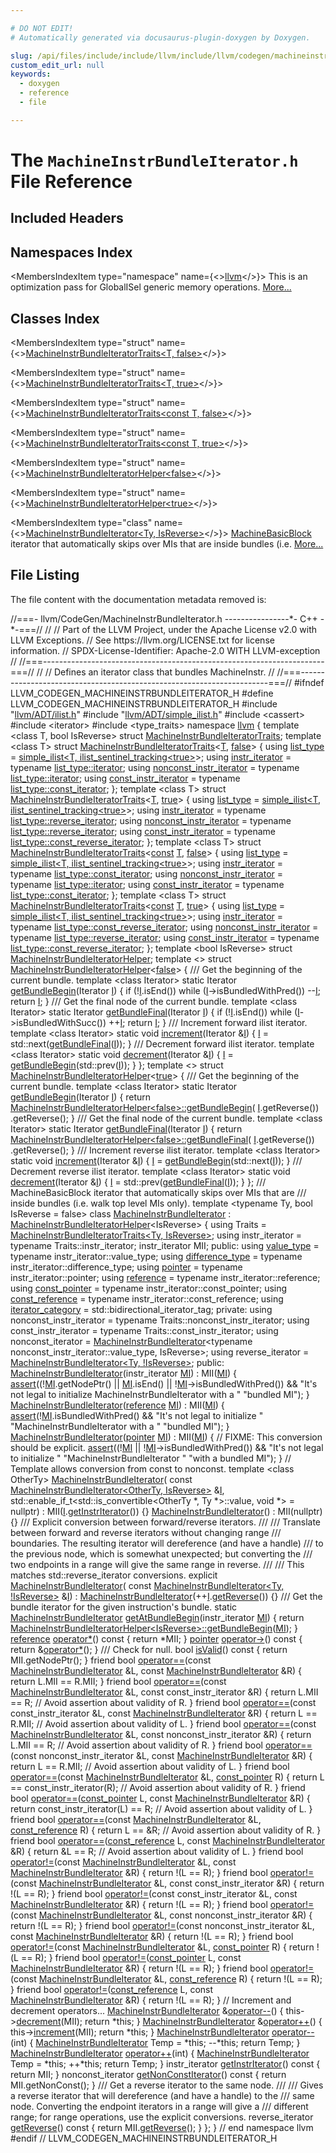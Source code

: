 ```yaml
---

# DO NOT EDIT!
# Automatically generated via docusaurus-plugin-doxygen by Doxygen.

slug: /api/files/include/include/llvm/include/llvm/codegen/machineinstrbundleiterator-h
custom_edit_url: null
keywords:
  - doxygen
  - reference
  - file

---
```





# The `MachineInstrBundleIterator.h` File Reference

<DoxygenPage pluginConfig={pluginConfig}>



## Included Headers

<IncludesList>
<IncludesListItem
  filePath="llvm/ADT/ilist.h"
  permalink="/docs/api/files/include/include/llvm/include/llvm/adt/ilist-h"
  isLocal="true" />
<IncludesListItem
  filePath="llvm/ADT/simple_ilist.h"
  permalink="/docs/api/files/include/include/llvm/include/llvm/adt/simple-ilist-h"
  isLocal="true" />
<IncludesListItem
  filePath="cassert"
  permalink=""
  isLocal="false" />
<IncludesListItem
  filePath="iterator"
  permalink=""
  isLocal="false" />
<IncludesListItem
  filePath="type_traits"
  permalink=""
  isLocal="false" />
</IncludesList>

## Namespaces Index

<MembersIndex>

<MembersIndexItem
  type="namespace"
  name={<><a href="/docs/api/namespaces/llvm">llvm</a></>}>
This is an optimization pass for GlobalISel generic memory operations. <a href="/docs/api/namespaces/llvm/#details">More...</a>
</MembersIndexItem>

</MembersIndex>

## Classes Index

<MembersIndex>

<MembersIndexItem
  type="struct"
  name={<><a href="/docs/api/structs/llvm/machineinstrbundleiteratortraits-1894ccc07fdcdbf1d7beb00bbf18f805">MachineInstrBundleIteratorTraits&lt;T, false&gt;</a></>}>
</MembersIndexItem>

<MembersIndexItem
  type="struct"
  name={<><a href="/docs/api/structs/llvm/machineinstrbundleiteratortraits-d7d249fb8bb1e1b13d21e8212052041a">MachineInstrBundleIteratorTraits&lt;T, true&gt;</a></>}>
</MembersIndexItem>

<MembersIndexItem
  type="struct"
  name={<><a href="/docs/api/structs/llvm/machineinstrbundleiteratortraits-88200eaeaaf0b3c4f49947069ae1e4fd">MachineInstrBundleIteratorTraits&lt;const T, false&gt;</a></>}>
</MembersIndexItem>

<MembersIndexItem
  type="struct"
  name={<><a href="/docs/api/structs/llvm/machineinstrbundleiteratortraits-35a5638069f0fc83b2d4d4479fb03ed2">MachineInstrBundleIteratorTraits&lt;const T, true&gt;</a></>}>
</MembersIndexItem>

<MembersIndexItem
  type="struct"
  name={<><a href="/docs/api/structs/llvm/machineinstrbundleiteratorhelper-b0fedc964c748238de2c085ed61f691c">MachineInstrBundleIteratorHelper&lt;false&gt;</a></>}>
</MembersIndexItem>

<MembersIndexItem
  type="struct"
  name={<><a href="/docs/api/structs/llvm/machineinstrbundleiteratorhelper-d4cc09ec8cf7793e85cd7a9c044686e1">MachineInstrBundleIteratorHelper&lt;true&gt;</a></>}>
</MembersIndexItem>

<MembersIndexItem
  type="class"
  name={<><a href="/docs/api/classes/llvm/machineinstrbundleiterator">MachineInstrBundleIterator&lt;Ty, IsReverse&gt;</a></>}>
<a href="/docs/api/classes/llvm/machinebasicblock">MachineBasicBlock</a> iterator that automatically skips over MIs that are inside bundles (i.e. <a href="/docs/api/classes/llvm/machineinstrbundleiterator/#details">More...</a>
</MembersIndexItem>

</MembersIndex>


## File Listing

The file content with the documentation metadata removed is:

<ProgramListing>

<Link id="l00001" /><CodeLine lineNumber="1"><Highlight kind="comment">//===- llvm/CodeGen/MachineInstrBundleIterator.h ----------------&#42;- C++ -&#42;-===//</Highlight><Highlight kind="normal"></Highlight></CodeLine>
<Link id="l00002" /><CodeLine lineNumber="2"><Highlight kind="normal"></Highlight><Highlight kind="comment">//</Highlight><Highlight kind="normal"></Highlight></CodeLine>
<Link id="l00003" /><CodeLine lineNumber="3"><Highlight kind="normal"></Highlight><Highlight kind="comment">// Part of the LLVM Project, under the Apache License v2.0 with LLVM Exceptions.</Highlight><Highlight kind="normal"></Highlight></CodeLine>
<Link id="l00004" /><CodeLine lineNumber="4"><Highlight kind="normal"></Highlight><Highlight kind="comment">// See https://llvm.org/LICENSE.txt for license information.</Highlight><Highlight kind="normal"></Highlight></CodeLine>
<Link id="l00005" /><CodeLine lineNumber="5"><Highlight kind="normal"></Highlight><Highlight kind="comment">// SPDX-License-Identifier: Apache-2.0 WITH LLVM-exception</Highlight><Highlight kind="normal"></Highlight></CodeLine>
<Link id="l00006" /><CodeLine lineNumber="6"><Highlight kind="normal"></Highlight><Highlight kind="comment">//</Highlight><Highlight kind="normal"></Highlight></CodeLine>
<Link id="l00007" /><CodeLine lineNumber="7"><Highlight kind="normal"></Highlight><Highlight kind="comment">//===----------------------------------------------------------------------===//</Highlight><Highlight kind="normal"></Highlight></CodeLine>
<Link id="l00008" /><CodeLine lineNumber="8"><Highlight kind="normal"></Highlight><Highlight kind="comment">//</Highlight><Highlight kind="normal"></Highlight></CodeLine>
<Link id="l00009" /><CodeLine lineNumber="9"><Highlight kind="normal"></Highlight><Highlight kind="comment">// Defines an iterator class that bundles MachineInstr.</Highlight><Highlight kind="normal"></Highlight></CodeLine>
<Link id="l00010" /><CodeLine lineNumber="10"><Highlight kind="normal"></Highlight><Highlight kind="comment">//</Highlight><Highlight kind="normal"></Highlight></CodeLine>
<Link id="l00011" /><CodeLine lineNumber="11"><Highlight kind="normal"></Highlight><Highlight kind="comment">//===----------------------------------------------------------------------===//</Highlight><Highlight kind="normal"></Highlight></CodeLine>
<Link id="l00012" /><CodeLine lineNumber="12"><Highlight kind="normal"></Highlight></CodeLine>
<Link id="l00013" /><CodeLine lineNumber="13"><Highlight kind="normal"></Highlight><Highlight kind="preprocessor">#ifndef LLVM&#95;CODEGEN&#95;MACHINEINSTRBUNDLEITERATOR&#95;H</Highlight><Highlight kind="normal"></Highlight></CodeLine>
<Link id="l00014" /><CodeLine lineNumber="14"><Highlight kind="normal"></Highlight><Highlight kind="preprocessor">#define LLVM&#95;CODEGEN&#95;MACHINEINSTRBUNDLEITERATOR&#95;H</Highlight><Highlight kind="normal"></Highlight></CodeLine>
<Link id="l00015" /><CodeLine lineNumber="15"><Highlight kind="normal"></Highlight></CodeLine>
<Link id="l00016" /><CodeLine lineNumber="16"><Highlight kind="normal"></Highlight><Highlight kind="preprocessor">#include &quot;<a href="/docs/api/files/include/include/llvm/include/llvm/adt/ilist-h">llvm/ADT/ilist.h</a>&quot;</Highlight><Highlight kind="normal"></Highlight></CodeLine>
<Link id="l00017" /><CodeLine lineNumber="17"><Highlight kind="normal"></Highlight><Highlight kind="preprocessor">#include &quot;<a href="/docs/api/files/include/include/llvm/include/llvm/adt/simple-ilist-h">llvm/ADT/simple&#95;ilist.h</a>&quot;</Highlight><Highlight kind="normal"></Highlight></CodeLine>
<Link id="l00018" /><CodeLine lineNumber="18"><Highlight kind="normal"></Highlight><Highlight kind="preprocessor">#include &lt;cassert&gt;</Highlight><Highlight kind="normal"></Highlight></CodeLine>
<Link id="l00019" /><CodeLine lineNumber="19"><Highlight kind="normal"></Highlight><Highlight kind="preprocessor">#include &lt;iterator&gt;</Highlight><Highlight kind="normal"></Highlight></CodeLine>
<Link id="l00020" /><CodeLine lineNumber="20"><Highlight kind="normal"></Highlight><Highlight kind="preprocessor">#include &lt;type&#95;traits&gt;</Highlight><Highlight kind="normal"></Highlight></CodeLine>
<Link id="l00021" /><CodeLine lineNumber="21"><Highlight kind="normal"></Highlight></CodeLine>
<Link id="l00022" /><CodeLine lineNumber="22"><Highlight kind="normal"></Highlight><Highlight kind="keyword">namespace </Highlight><Highlight kind="normal"><a href="/docs/api/namespaces/llvm">llvm</a> &#123;</Highlight></CodeLine>
<Link id="l00023" /><CodeLine lineNumber="23"><Highlight kind="normal"></Highlight></CodeLine>
<Link id="l00024" /><CodeLine lineNumber="24" lineLink="/docs/api/structs/llvm/machineinstrbundleiteratortraits"><Highlight kind="normal"></Highlight><Highlight kind="keyword">template</Highlight><Highlight kind="normal"> &lt;</Highlight><Highlight kind="keyword">class</Highlight><Highlight kind="normal"> T, </Highlight><Highlight kind="keywordtype">bool</Highlight><Highlight kind="normal"> IsReverse&gt; </Highlight><Highlight kind="keyword">struct </Highlight><Highlight kind="normal"><a href="/docs/api/structs/llvm/machineinstrbundleiteratortraits">MachineInstrBundleIteratorTraits</a>;</Highlight></CodeLine>
<Link id="l00025" /><CodeLine lineNumber="25" lineLink="/docs/api/structs/llvm/machineinstrbundleiteratortraits-1894ccc07fdcdbf1d7beb00bbf18f805"><Highlight kind="normal"></Highlight><Highlight kind="keyword">template</Highlight><Highlight kind="normal"> &lt;</Highlight><Highlight kind="keyword">class</Highlight><Highlight kind="normal"> T&gt; </Highlight><Highlight kind="keyword">struct </Highlight><Highlight kind="normal"><a href="/docs/api/structs/llvm/machineinstrbundleiteratortraits">MachineInstrBundleIteratorTraits</a>&lt;<a href="/docs/api/files/lib/lib/target/lib/target/mips/mips16isellowering-cpp/#a0acb682b8260ab1c60b918599864e2e5">T</a>, <a href="/docs/api/namespaces/false">false</a>&gt; &#123;</Highlight></CodeLine>
<Link id="l00026" /><CodeLine lineNumber="26" lineLink="/docs/api/structs/llvm/machineinstrbundleiteratortraits-1894ccc07fdcdbf1d7beb00bbf18f805/#a172a7dc91692a87f962a20ab150119f4"><Highlight kind="normal">  </Highlight><Highlight kind="keyword">using </Highlight><Highlight kind="normal"><a href="/docs/api/structs/llvm/machineinstrbundleiteratortraits-1894ccc07fdcdbf1d7beb00bbf18f805/#a172a7dc91692a87f962a20ab150119f4">list&#95;type</a> = <a href="/docs/api/classes/llvm/simple-ilist">simple&#95;ilist&lt;T, ilist&#95;sentinel&#95;tracking&lt;true&gt;</a>&gt;;</Highlight></CodeLine>
<Link id="l00027" /><CodeLine lineNumber="27" lineLink="/docs/api/structs/llvm/machineinstrbundleiteratortraits-1894ccc07fdcdbf1d7beb00bbf18f805/#a3de170b84f83ef2453e411350b8bb91d"><Highlight kind="normal">  </Highlight><Highlight kind="keyword">using </Highlight><Highlight kind="normal"><a href="/docs/api/structs/llvm/machineinstrbundleiteratortraits-1894ccc07fdcdbf1d7beb00bbf18f805/#a3de170b84f83ef2453e411350b8bb91d">instr&#95;iterator</a> = </Highlight><Highlight kind="keyword">typename</Highlight><Highlight kind="normal"> <a href="/docs/api/classes/llvm/simple-ilist/#aaa26237d7a40d3f5207b306d693babbd">list&#95;type::iterator</a>;</Highlight></CodeLine>
<Link id="l00028" /><CodeLine lineNumber="28" lineLink="/docs/api/structs/llvm/machineinstrbundleiteratortraits-1894ccc07fdcdbf1d7beb00bbf18f805/#a4ae89a39430717fda3b03c19caf61a4c"><Highlight kind="normal">  </Highlight><Highlight kind="keyword">using </Highlight><Highlight kind="normal"><a href="/docs/api/structs/llvm/machineinstrbundleiteratortraits-1894ccc07fdcdbf1d7beb00bbf18f805/#a4ae89a39430717fda3b03c19caf61a4c">nonconst&#95;instr&#95;iterator</a> = </Highlight><Highlight kind="keyword">typename</Highlight><Highlight kind="normal"> <a href="/docs/api/classes/llvm/simple-ilist/#aaa26237d7a40d3f5207b306d693babbd">list&#95;type::iterator</a>;</Highlight></CodeLine>
<Link id="l00029" /><CodeLine lineNumber="29" lineLink="/docs/api/structs/llvm/machineinstrbundleiteratortraits-1894ccc07fdcdbf1d7beb00bbf18f805/#ab0dc0414e379815c22e79ff9e601dc91"><Highlight kind="normal">  </Highlight><Highlight kind="keyword">using </Highlight><Highlight kind="normal"><a href="/docs/api/structs/llvm/machineinstrbundleiteratortraits-1894ccc07fdcdbf1d7beb00bbf18f805/#ab0dc0414e379815c22e79ff9e601dc91">const&#95;instr&#95;iterator</a> = </Highlight><Highlight kind="keyword">typename</Highlight><Highlight kind="normal"> <a href="/docs/api/classes/llvm/simple-ilist/#adfa153d64dea8943e434e79c1a8daf6f">list&#95;type::const&#95;iterator</a>;</Highlight></CodeLine>
<Link id="l00030" /><CodeLine lineNumber="30"><Highlight kind="normal">&#125;;</Highlight></CodeLine>
<Link id="l00031" /><CodeLine lineNumber="31" lineLink="/docs/api/structs/llvm/machineinstrbundleiteratortraits-d7d249fb8bb1e1b13d21e8212052041a"><Highlight kind="normal"></Highlight><Highlight kind="keyword">template</Highlight><Highlight kind="normal"> &lt;</Highlight><Highlight kind="keyword">class</Highlight><Highlight kind="normal"> T&gt; </Highlight><Highlight kind="keyword">struct </Highlight><Highlight kind="normal"><a href="/docs/api/structs/llvm/machineinstrbundleiteratortraits">MachineInstrBundleIteratorTraits</a>&lt;<a href="/docs/api/files/lib/lib/target/lib/target/mips/mips16isellowering-cpp/#a0acb682b8260ab1c60b918599864e2e5">T</a>, <a href="/docs/api/files/lib/lib/analysis/basicaliasanalysis-cpp/#af6d5cafbdfc5313e65d990120021a3ec">true</a>&gt; &#123;</Highlight></CodeLine>
<Link id="l00032" /><CodeLine lineNumber="32" lineLink="/docs/api/structs/llvm/machineinstrbundleiteratortraits-d7d249fb8bb1e1b13d21e8212052041a/#a69c64a3ed78ec28c3235f55b36f24f9b"><Highlight kind="normal">  </Highlight><Highlight kind="keyword">using </Highlight><Highlight kind="normal"><a href="/docs/api/structs/llvm/machineinstrbundleiteratortraits-d7d249fb8bb1e1b13d21e8212052041a/#a69c64a3ed78ec28c3235f55b36f24f9b">list&#95;type</a> = <a href="/docs/api/classes/llvm/simple-ilist">simple&#95;ilist&lt;T, ilist&#95;sentinel&#95;tracking&lt;true&gt;</a>&gt;;</Highlight></CodeLine>
<Link id="l00033" /><CodeLine lineNumber="33" lineLink="/docs/api/structs/llvm/machineinstrbundleiteratortraits-d7d249fb8bb1e1b13d21e8212052041a/#adf4f12613b67e7b95cec8e7f8037fa3f"><Highlight kind="normal">  </Highlight><Highlight kind="keyword">using </Highlight><Highlight kind="normal"><a href="/docs/api/structs/llvm/machineinstrbundleiteratortraits-d7d249fb8bb1e1b13d21e8212052041a/#adf4f12613b67e7b95cec8e7f8037fa3f">instr&#95;iterator</a> = </Highlight><Highlight kind="keyword">typename</Highlight><Highlight kind="normal"> <a href="/docs/api/classes/llvm/simple-ilist/#aa8d64379d76bba443914771d3f510547">list&#95;type::reverse&#95;iterator</a>;</Highlight></CodeLine>
<Link id="l00034" /><CodeLine lineNumber="34" lineLink="/docs/api/structs/llvm/machineinstrbundleiteratortraits-d7d249fb8bb1e1b13d21e8212052041a/#a3fdb85fcc7f0aa6328c9ac5d8239669a"><Highlight kind="normal">  </Highlight><Highlight kind="keyword">using </Highlight><Highlight kind="normal"><a href="/docs/api/structs/llvm/machineinstrbundleiteratortraits-d7d249fb8bb1e1b13d21e8212052041a/#a3fdb85fcc7f0aa6328c9ac5d8239669a">nonconst&#95;instr&#95;iterator</a> = </Highlight><Highlight kind="keyword">typename</Highlight><Highlight kind="normal"> <a href="/docs/api/classes/llvm/simple-ilist/#aa8d64379d76bba443914771d3f510547">list&#95;type::reverse&#95;iterator</a>;</Highlight></CodeLine>
<Link id="l00035" /><CodeLine lineNumber="35" lineLink="/docs/api/structs/llvm/machineinstrbundleiteratortraits-d7d249fb8bb1e1b13d21e8212052041a/#a67e55923feab6a55f5e8f09a0be12d30"><Highlight kind="normal">  </Highlight><Highlight kind="keyword">using </Highlight><Highlight kind="normal"><a href="/docs/api/structs/llvm/machineinstrbundleiteratortraits-d7d249fb8bb1e1b13d21e8212052041a/#a67e55923feab6a55f5e8f09a0be12d30">const&#95;instr&#95;iterator</a> = </Highlight><Highlight kind="keyword">typename</Highlight><Highlight kind="normal"> <a href="/docs/api/classes/llvm/simple-ilist/#a707e84629a240dd0d4866d1f3b602f37">list&#95;type::const&#95;reverse&#95;iterator</a>;</Highlight></CodeLine>
<Link id="l00036" /><CodeLine lineNumber="36"><Highlight kind="normal">&#125;;</Highlight></CodeLine>
<Link id="l00037" /><CodeLine lineNumber="37" lineLink="/docs/api/structs/llvm/machineinstrbundleiteratortraits-88200eaeaaf0b3c4f49947069ae1e4fd"><Highlight kind="normal"></Highlight><Highlight kind="keyword">template</Highlight><Highlight kind="normal"> &lt;</Highlight><Highlight kind="keyword">class</Highlight><Highlight kind="normal"> T&gt; </Highlight><Highlight kind="keyword">struct </Highlight><Highlight kind="normal"><a href="/docs/api/structs/llvm/machineinstrbundleiteratortraits">MachineInstrBundleIteratorTraits</a>&lt;<a href="/docs/api/files/lib/lib/target/lib/target/aarch64/aarch64promoteconstant-cpp/#a90f8350fecae261c25be85d38b451bff">const</a> <a href="/docs/api/files/lib/lib/target/lib/target/mips/mips16isellowering-cpp/#a0acb682b8260ab1c60b918599864e2e5">T</a>, <a href="/docs/api/namespaces/false">false</a>&gt; &#123;</Highlight></CodeLine>
<Link id="l00038" /><CodeLine lineNumber="38" lineLink="/docs/api/structs/llvm/machineinstrbundleiteratortraits-88200eaeaaf0b3c4f49947069ae1e4fd/#a4ab10a7597e7690d1e9f4c146728c3c5"><Highlight kind="normal">  </Highlight><Highlight kind="keyword">using </Highlight><Highlight kind="normal"><a href="/docs/api/structs/llvm/machineinstrbundleiteratortraits-88200eaeaaf0b3c4f49947069ae1e4fd/#a4ab10a7597e7690d1e9f4c146728c3c5">list&#95;type</a> = <a href="/docs/api/classes/llvm/simple-ilist">simple&#95;ilist&lt;T, ilist&#95;sentinel&#95;tracking&lt;true&gt;</a>&gt;;</Highlight></CodeLine>
<Link id="l00039" /><CodeLine lineNumber="39" lineLink="/docs/api/structs/llvm/machineinstrbundleiteratortraits-88200eaeaaf0b3c4f49947069ae1e4fd/#aa309335620a8ec715c9f7efcfc88377e"><Highlight kind="normal">  </Highlight><Highlight kind="keyword">using </Highlight><Highlight kind="normal"><a href="/docs/api/structs/llvm/machineinstrbundleiteratortraits-88200eaeaaf0b3c4f49947069ae1e4fd/#aa309335620a8ec715c9f7efcfc88377e">instr&#95;iterator</a> = </Highlight><Highlight kind="keyword">typename</Highlight><Highlight kind="normal"> <a href="/docs/api/classes/llvm/simple-ilist/#adfa153d64dea8943e434e79c1a8daf6f">list&#95;type::const&#95;iterator</a>;</Highlight></CodeLine>
<Link id="l00040" /><CodeLine lineNumber="40" lineLink="/docs/api/structs/llvm/machineinstrbundleiteratortraits-88200eaeaaf0b3c4f49947069ae1e4fd/#a440ade8dc2da1614763305e799b5029e"><Highlight kind="normal">  </Highlight><Highlight kind="keyword">using </Highlight><Highlight kind="normal"><a href="/docs/api/structs/llvm/machineinstrbundleiteratortraits-88200eaeaaf0b3c4f49947069ae1e4fd/#a440ade8dc2da1614763305e799b5029e">nonconst&#95;instr&#95;iterator</a> = </Highlight><Highlight kind="keyword">typename</Highlight><Highlight kind="normal"> <a href="/docs/api/classes/llvm/simple-ilist/#aaa26237d7a40d3f5207b306d693babbd">list&#95;type::iterator</a>;</Highlight></CodeLine>
<Link id="l00041" /><CodeLine lineNumber="41" lineLink="/docs/api/structs/llvm/machineinstrbundleiteratortraits-88200eaeaaf0b3c4f49947069ae1e4fd/#a49561963205dde00447cb39274ba943b"><Highlight kind="normal">  </Highlight><Highlight kind="keyword">using </Highlight><Highlight kind="normal"><a href="/docs/api/structs/llvm/machineinstrbundleiteratortraits-88200eaeaaf0b3c4f49947069ae1e4fd/#a49561963205dde00447cb39274ba943b">const&#95;instr&#95;iterator</a> = </Highlight><Highlight kind="keyword">typename</Highlight><Highlight kind="normal"> <a href="/docs/api/classes/llvm/simple-ilist/#adfa153d64dea8943e434e79c1a8daf6f">list&#95;type::const&#95;iterator</a>;</Highlight></CodeLine>
<Link id="l00042" /><CodeLine lineNumber="42"><Highlight kind="normal">&#125;;</Highlight></CodeLine>
<Link id="l00043" /><CodeLine lineNumber="43" lineLink="/docs/api/structs/llvm/machineinstrbundleiteratortraits-35a5638069f0fc83b2d4d4479fb03ed2"><Highlight kind="normal"></Highlight><Highlight kind="keyword">template</Highlight><Highlight kind="normal"> &lt;</Highlight><Highlight kind="keyword">class</Highlight><Highlight kind="normal"> T&gt; </Highlight><Highlight kind="keyword">struct </Highlight><Highlight kind="normal"><a href="/docs/api/structs/llvm/machineinstrbundleiteratortraits">MachineInstrBundleIteratorTraits</a>&lt;<a href="/docs/api/files/lib/lib/target/lib/target/aarch64/aarch64promoteconstant-cpp/#a90f8350fecae261c25be85d38b451bff">const</a> <a href="/docs/api/files/lib/lib/target/lib/target/mips/mips16isellowering-cpp/#a0acb682b8260ab1c60b918599864e2e5">T</a>, <a href="/docs/api/files/lib/lib/analysis/basicaliasanalysis-cpp/#af6d5cafbdfc5313e65d990120021a3ec">true</a>&gt; &#123;</Highlight></CodeLine>
<Link id="l00044" /><CodeLine lineNumber="44" lineLink="/docs/api/structs/llvm/machineinstrbundleiteratortraits-35a5638069f0fc83b2d4d4479fb03ed2/#a319d503b49fcdd32315b4032580d7c65"><Highlight kind="normal">  </Highlight><Highlight kind="keyword">using </Highlight><Highlight kind="normal"><a href="/docs/api/structs/llvm/machineinstrbundleiteratortraits-35a5638069f0fc83b2d4d4479fb03ed2/#a319d503b49fcdd32315b4032580d7c65">list&#95;type</a> = <a href="/docs/api/classes/llvm/simple-ilist">simple&#95;ilist&lt;T, ilist&#95;sentinel&#95;tracking&lt;true&gt;</a>&gt;;</Highlight></CodeLine>
<Link id="l00045" /><CodeLine lineNumber="45" lineLink="/docs/api/structs/llvm/machineinstrbundleiteratortraits-35a5638069f0fc83b2d4d4479fb03ed2/#adabc011b4ecefe6695c48132435e313e"><Highlight kind="normal">  </Highlight><Highlight kind="keyword">using </Highlight><Highlight kind="normal"><a href="/docs/api/structs/llvm/machineinstrbundleiteratortraits-35a5638069f0fc83b2d4d4479fb03ed2/#adabc011b4ecefe6695c48132435e313e">instr&#95;iterator</a> = </Highlight><Highlight kind="keyword">typename</Highlight><Highlight kind="normal"> <a href="/docs/api/classes/llvm/simple-ilist/#a707e84629a240dd0d4866d1f3b602f37">list&#95;type::const&#95;reverse&#95;iterator</a>;</Highlight></CodeLine>
<Link id="l00046" /><CodeLine lineNumber="46" lineLink="/docs/api/structs/llvm/machineinstrbundleiteratortraits-35a5638069f0fc83b2d4d4479fb03ed2/#a101339a34e6c5955d8e43f49a16fef9e"><Highlight kind="normal">  </Highlight><Highlight kind="keyword">using </Highlight><Highlight kind="normal"><a href="/docs/api/structs/llvm/machineinstrbundleiteratortraits-35a5638069f0fc83b2d4d4479fb03ed2/#a101339a34e6c5955d8e43f49a16fef9e">nonconst&#95;instr&#95;iterator</a> = </Highlight><Highlight kind="keyword">typename</Highlight><Highlight kind="normal"> <a href="/docs/api/classes/llvm/simple-ilist/#aa8d64379d76bba443914771d3f510547">list&#95;type::reverse&#95;iterator</a>;</Highlight></CodeLine>
<Link id="l00047" /><CodeLine lineNumber="47" lineLink="/docs/api/structs/llvm/machineinstrbundleiteratortraits-35a5638069f0fc83b2d4d4479fb03ed2/#add722a768958ae94dfd57673e95b3624"><Highlight kind="normal">  </Highlight><Highlight kind="keyword">using </Highlight><Highlight kind="normal"><a href="/docs/api/structs/llvm/machineinstrbundleiteratortraits-35a5638069f0fc83b2d4d4479fb03ed2/#add722a768958ae94dfd57673e95b3624">const&#95;instr&#95;iterator</a> = </Highlight><Highlight kind="keyword">typename</Highlight><Highlight kind="normal"> <a href="/docs/api/classes/llvm/simple-ilist/#a707e84629a240dd0d4866d1f3b602f37">list&#95;type::const&#95;reverse&#95;iterator</a>;</Highlight></CodeLine>
<Link id="l00048" /><CodeLine lineNumber="48"><Highlight kind="normal">&#125;;</Highlight></CodeLine>
<Link id="l00049" /><CodeLine lineNumber="49"><Highlight kind="normal"></Highlight></CodeLine>
<Link id="l00050" /><CodeLine lineNumber="50" lineLink="/docs/api/structs/llvm/machineinstrbundleiteratorhelper"><Highlight kind="normal"></Highlight><Highlight kind="keyword">template</Highlight><Highlight kind="normal"> &lt;</Highlight><Highlight kind="keywordtype">bool</Highlight><Highlight kind="normal"> IsReverse&gt; </Highlight><Highlight kind="keyword">struct </Highlight><Highlight kind="normal"><a href="/docs/api/structs/llvm/machineinstrbundleiteratorhelper">MachineInstrBundleIteratorHelper</a>;</Highlight></CodeLine>
<Link id="l00051" /><CodeLine lineNumber="51" lineLink="/docs/api/structs/llvm/machineinstrbundleiteratorhelper-b0fedc964c748238de2c085ed61f691c"><Highlight kind="normal"></Highlight><Highlight kind="keyword">template</Highlight><Highlight kind="normal"> &lt;&gt; </Highlight><Highlight kind="keyword">struct </Highlight><Highlight kind="normal"><a href="/docs/api/structs/llvm/machineinstrbundleiteratorhelper">MachineInstrBundleIteratorHelper</a>&lt;<a href="/docs/api/namespaces/false">false</a>&gt; &#123;</Highlight><Highlight kind="comment"></Highlight></CodeLine>
<Link id="l00052" /><CodeLine lineNumber="52"><Highlight kind="comment">  /// Get the beginning of the current bundle.</Highlight><Highlight kind="normal"></Highlight></CodeLine>
<Link id="l00053" /><CodeLine lineNumber="53" lineLink="/docs/api/structs/llvm/machineinstrbundleiteratorhelper-b0fedc964c748238de2c085ed61f691c/#a0addc89e8260904acda20f640e426282"><Highlight kind="normal">  </Highlight><Highlight kind="keyword">template</Highlight><Highlight kind="normal"> &lt;</Highlight><Highlight kind="keyword">class</Highlight><Highlight kind="normal"> Iterator&gt; </Highlight><Highlight kind="keyword">static</Highlight><Highlight kind="normal"> Iterator <a href="/docs/api/structs/llvm/machineinstrbundleiteratorhelper-b0fedc964c748238de2c085ed61f691c/#a0addc89e8260904acda20f640e426282">getBundleBegin</a>(Iterator <a href="/docs/api/files/lib/lib/support/md5-cpp/#ac0eafdc9ee161b71e7af98af736952fd">I</a>) &#123;</Highlight></CodeLine>
<Link id="l00054" /><CodeLine lineNumber="54"><Highlight kind="normal">    </Highlight><Highlight kind="keywordflow">if</Highlight><Highlight kind="normal"> (!<a href="/docs/api/files/lib/lib/support/md5-cpp/#ac0eafdc9ee161b71e7af98af736952fd">I</a>.isEnd())</Highlight></CodeLine>
<Link id="l00055" /><CodeLine lineNumber="55"><Highlight kind="normal">      </Highlight><Highlight kind="keywordflow">while</Highlight><Highlight kind="normal"> (<a href="/docs/api/files/lib/lib/support/md5-cpp/#ac0eafdc9ee161b71e7af98af736952fd">I</a>-&gt;isBundledWithPred())</Highlight></CodeLine>
<Link id="l00056" /><CodeLine lineNumber="56"><Highlight kind="normal">        --<a href="/docs/api/files/lib/lib/support/md5-cpp/#ac0eafdc9ee161b71e7af98af736952fd">I</a>;</Highlight></CodeLine>
<Link id="l00057" /><CodeLine lineNumber="57"><Highlight kind="normal">    </Highlight><Highlight kind="keywordflow">return</Highlight><Highlight kind="normal"> <a href="/docs/api/files/lib/lib/support/md5-cpp/#ac0eafdc9ee161b71e7af98af736952fd">I</a>;</Highlight></CodeLine>
<Link id="l00058" /><CodeLine lineNumber="58"><Highlight kind="normal">  &#125;</Highlight></CodeLine>
<Link id="l00059" /><CodeLine lineNumber="59"><Highlight kind="normal"></Highlight><Highlight kind="comment"></Highlight></CodeLine>
<Link id="l00060" /><CodeLine lineNumber="60"><Highlight kind="comment">  /// Get the final node of the current bundle.</Highlight><Highlight kind="normal"></Highlight></CodeLine>
<Link id="l00061" /><CodeLine lineNumber="61" lineLink="/docs/api/structs/llvm/machineinstrbundleiteratorhelper-b0fedc964c748238de2c085ed61f691c/#a3ec7bb78593083366be45bc1e4d7424c"><Highlight kind="normal">  </Highlight><Highlight kind="keyword">template</Highlight><Highlight kind="normal"> &lt;</Highlight><Highlight kind="keyword">class</Highlight><Highlight kind="normal"> Iterator&gt; </Highlight><Highlight kind="keyword">static</Highlight><Highlight kind="normal"> Iterator <a href="/docs/api/structs/llvm/machineinstrbundleiteratorhelper-b0fedc964c748238de2c085ed61f691c/#a3ec7bb78593083366be45bc1e4d7424c">getBundleFinal</a>(Iterator <a href="/docs/api/files/lib/lib/support/md5-cpp/#ac0eafdc9ee161b71e7af98af736952fd">I</a>) &#123;</Highlight></CodeLine>
<Link id="l00062" /><CodeLine lineNumber="62"><Highlight kind="normal">    </Highlight><Highlight kind="keywordflow">if</Highlight><Highlight kind="normal"> (!<a href="/docs/api/files/lib/lib/support/md5-cpp/#ac0eafdc9ee161b71e7af98af736952fd">I</a>.isEnd())</Highlight></CodeLine>
<Link id="l00063" /><CodeLine lineNumber="63"><Highlight kind="normal">      </Highlight><Highlight kind="keywordflow">while</Highlight><Highlight kind="normal"> (<a href="/docs/api/files/lib/lib/support/md5-cpp/#ac0eafdc9ee161b71e7af98af736952fd">I</a>-&gt;isBundledWithSucc())</Highlight></CodeLine>
<Link id="l00064" /><CodeLine lineNumber="64"><Highlight kind="normal">        ++<a href="/docs/api/files/lib/lib/support/md5-cpp/#ac0eafdc9ee161b71e7af98af736952fd">I</a>;</Highlight></CodeLine>
<Link id="l00065" /><CodeLine lineNumber="65"><Highlight kind="normal">    </Highlight><Highlight kind="keywordflow">return</Highlight><Highlight kind="normal"> <a href="/docs/api/files/lib/lib/support/md5-cpp/#ac0eafdc9ee161b71e7af98af736952fd">I</a>;</Highlight></CodeLine>
<Link id="l00066" /><CodeLine lineNumber="66"><Highlight kind="normal">  &#125;</Highlight></CodeLine>
<Link id="l00067" /><CodeLine lineNumber="67"><Highlight kind="normal"></Highlight><Highlight kind="comment"></Highlight></CodeLine>
<Link id="l00068" /><CodeLine lineNumber="68"><Highlight kind="comment">  /// Increment forward ilist iterator.</Highlight><Highlight kind="normal"></Highlight></CodeLine>
<Link id="l00069" /><CodeLine lineNumber="69" lineLink="/docs/api/structs/llvm/machineinstrbundleiteratorhelper-b0fedc964c748238de2c085ed61f691c/#a1bb91265ca7833ece51f7990aa588d09"><Highlight kind="normal">  </Highlight><Highlight kind="keyword">template</Highlight><Highlight kind="normal"> &lt;</Highlight><Highlight kind="keyword">class</Highlight><Highlight kind="normal"> Iterator&gt; </Highlight><Highlight kind="keyword">static</Highlight><Highlight kind="normal"> </Highlight><Highlight kind="keywordtype">void</Highlight><Highlight kind="normal"> <a href="/docs/api/structs/llvm/machineinstrbundleiteratorhelper-b0fedc964c748238de2c085ed61f691c/#a1bb91265ca7833ece51f7990aa588d09">increment</a>(Iterator &amp;<a href="/docs/api/files/lib/lib/support/md5-cpp/#ac0eafdc9ee161b71e7af98af736952fd">I</a>) &#123;</Highlight></CodeLine>
<Link id="l00070" /><CodeLine lineNumber="70"><Highlight kind="normal">    <a href="/docs/api/files/lib/lib/support/md5-cpp/#ac0eafdc9ee161b71e7af98af736952fd">I</a> = std::next(<a href="/docs/api/structs/llvm/machineinstrbundleiteratorhelper-b0fedc964c748238de2c085ed61f691c/#a3ec7bb78593083366be45bc1e4d7424c">getBundleFinal</a>(<a href="/docs/api/files/lib/lib/support/md5-cpp/#ac0eafdc9ee161b71e7af98af736952fd">I</a>));</Highlight></CodeLine>
<Link id="l00071" /><CodeLine lineNumber="71"><Highlight kind="normal">  &#125;</Highlight></CodeLine>
<Link id="l00072" /><CodeLine lineNumber="72"><Highlight kind="normal"></Highlight><Highlight kind="comment"></Highlight></CodeLine>
<Link id="l00073" /><CodeLine lineNumber="73"><Highlight kind="comment">  /// Decrement forward ilist iterator.</Highlight><Highlight kind="normal"></Highlight></CodeLine>
<Link id="l00074" /><CodeLine lineNumber="74" lineLink="/docs/api/structs/llvm/machineinstrbundleiteratorhelper-b0fedc964c748238de2c085ed61f691c/#ab48fab893a735e2bc036731a5f8f8732"><Highlight kind="normal">  </Highlight><Highlight kind="keyword">template</Highlight><Highlight kind="normal"> &lt;</Highlight><Highlight kind="keyword">class</Highlight><Highlight kind="normal"> Iterator&gt; </Highlight><Highlight kind="keyword">static</Highlight><Highlight kind="normal"> </Highlight><Highlight kind="keywordtype">void</Highlight><Highlight kind="normal"> <a href="/docs/api/structs/llvm/machineinstrbundleiteratorhelper-b0fedc964c748238de2c085ed61f691c/#ab48fab893a735e2bc036731a5f8f8732">decrement</a>(Iterator &amp;<a href="/docs/api/files/lib/lib/support/md5-cpp/#ac0eafdc9ee161b71e7af98af736952fd">I</a>) &#123;</Highlight></CodeLine>
<Link id="l00075" /><CodeLine lineNumber="75"><Highlight kind="normal">    <a href="/docs/api/files/lib/lib/support/md5-cpp/#ac0eafdc9ee161b71e7af98af736952fd">I</a> = <a href="/docs/api/structs/llvm/machineinstrbundleiteratorhelper-b0fedc964c748238de2c085ed61f691c/#a0addc89e8260904acda20f640e426282">getBundleBegin</a>(std::prev(<a href="/docs/api/files/lib/lib/support/md5-cpp/#ac0eafdc9ee161b71e7af98af736952fd">I</a>));</Highlight></CodeLine>
<Link id="l00076" /><CodeLine lineNumber="76"><Highlight kind="normal">  &#125;</Highlight></CodeLine>
<Link id="l00077" /><CodeLine lineNumber="77"><Highlight kind="normal">&#125;;</Highlight></CodeLine>
<Link id="l00078" /><CodeLine lineNumber="78"><Highlight kind="normal"></Highlight></CodeLine>
<Link id="l00079" /><CodeLine lineNumber="79" lineLink="/docs/api/structs/llvm/machineinstrbundleiteratorhelper-d4cc09ec8cf7793e85cd7a9c044686e1"><Highlight kind="normal"></Highlight><Highlight kind="keyword">template</Highlight><Highlight kind="normal"> &lt;&gt; </Highlight><Highlight kind="keyword">struct </Highlight><Highlight kind="normal"><a href="/docs/api/structs/llvm/machineinstrbundleiteratorhelper">MachineInstrBundleIteratorHelper</a>&lt;<a href="/docs/api/files/lib/lib/analysis/basicaliasanalysis-cpp/#af6d5cafbdfc5313e65d990120021a3ec">true</a>&gt; &#123;</Highlight><Highlight kind="comment"></Highlight></CodeLine>
<Link id="l00080" /><CodeLine lineNumber="80"><Highlight kind="comment">  /// Get the beginning of the current bundle.</Highlight><Highlight kind="normal"></Highlight></CodeLine>
<Link id="l00081" /><CodeLine lineNumber="81" lineLink="/docs/api/structs/llvm/machineinstrbundleiteratorhelper-d4cc09ec8cf7793e85cd7a9c044686e1/#a91db60913e883d11951e65c492d28f7d"><Highlight kind="normal">  </Highlight><Highlight kind="keyword">template</Highlight><Highlight kind="normal"> &lt;</Highlight><Highlight kind="keyword">class</Highlight><Highlight kind="normal"> Iterator&gt; </Highlight><Highlight kind="keyword">static</Highlight><Highlight kind="normal"> Iterator <a href="/docs/api/structs/llvm/machineinstrbundleiteratorhelper-d4cc09ec8cf7793e85cd7a9c044686e1/#a91db60913e883d11951e65c492d28f7d">getBundleBegin</a>(Iterator <a href="/docs/api/files/lib/lib/support/md5-cpp/#ac0eafdc9ee161b71e7af98af736952fd">I</a>) &#123;</Highlight></CodeLine>
<Link id="l00082" /><CodeLine lineNumber="82"><Highlight kind="normal">    </Highlight><Highlight kind="keywordflow">return</Highlight><Highlight kind="normal"> <a href="/docs/api/structs/llvm/machineinstrbundleiteratorhelper">MachineInstrBundleIteratorHelper&lt;false&gt;::getBundleBegin</a>(</Highlight></CodeLine>
<Link id="l00083" /><CodeLine lineNumber="83"><Highlight kind="normal">               <a href="/docs/api/files/lib/lib/support/md5-cpp/#ac0eafdc9ee161b71e7af98af736952fd">I</a>.getReverse())</Highlight></CodeLine>
<Link id="l00084" /><CodeLine lineNumber="84"><Highlight kind="normal">        .getReverse();</Highlight></CodeLine>
<Link id="l00085" /><CodeLine lineNumber="85"><Highlight kind="normal">  &#125;</Highlight></CodeLine>
<Link id="l00086" /><CodeLine lineNumber="86"><Highlight kind="normal"></Highlight><Highlight kind="comment"></Highlight></CodeLine>
<Link id="l00087" /><CodeLine lineNumber="87"><Highlight kind="comment">  /// Get the final node of the current bundle.</Highlight><Highlight kind="normal"></Highlight></CodeLine>
<Link id="l00088" /><CodeLine lineNumber="88" lineLink="/docs/api/structs/llvm/machineinstrbundleiteratorhelper-d4cc09ec8cf7793e85cd7a9c044686e1/#a35236a21eaa34852bdfe75352bb7045a"><Highlight kind="normal">  </Highlight><Highlight kind="keyword">template</Highlight><Highlight kind="normal"> &lt;</Highlight><Highlight kind="keyword">class</Highlight><Highlight kind="normal"> Iterator&gt; </Highlight><Highlight kind="keyword">static</Highlight><Highlight kind="normal"> Iterator <a href="/docs/api/structs/llvm/machineinstrbundleiteratorhelper-d4cc09ec8cf7793e85cd7a9c044686e1/#a35236a21eaa34852bdfe75352bb7045a">getBundleFinal</a>(Iterator <a href="/docs/api/files/lib/lib/support/md5-cpp/#ac0eafdc9ee161b71e7af98af736952fd">I</a>) &#123;</Highlight></CodeLine>
<Link id="l00089" /><CodeLine lineNumber="89"><Highlight kind="normal">    </Highlight><Highlight kind="keywordflow">return</Highlight><Highlight kind="normal"> <a href="/docs/api/structs/llvm/machineinstrbundleiteratorhelper">MachineInstrBundleIteratorHelper&lt;false&gt;::getBundleFinal</a>(</Highlight></CodeLine>
<Link id="l00090" /><CodeLine lineNumber="90"><Highlight kind="normal">               <a href="/docs/api/files/lib/lib/support/md5-cpp/#ac0eafdc9ee161b71e7af98af736952fd">I</a>.getReverse())</Highlight></CodeLine>
<Link id="l00091" /><CodeLine lineNumber="91"><Highlight kind="normal">        .getReverse();</Highlight></CodeLine>
<Link id="l00092" /><CodeLine lineNumber="92"><Highlight kind="normal">  &#125;</Highlight></CodeLine>
<Link id="l00093" /><CodeLine lineNumber="93"><Highlight kind="normal"></Highlight><Highlight kind="comment"></Highlight></CodeLine>
<Link id="l00094" /><CodeLine lineNumber="94"><Highlight kind="comment">  /// Increment reverse ilist iterator.</Highlight><Highlight kind="normal"></Highlight></CodeLine>
<Link id="l00095" /><CodeLine lineNumber="95" lineLink="/docs/api/structs/llvm/machineinstrbundleiteratorhelper-d4cc09ec8cf7793e85cd7a9c044686e1/#acd5638facf907df251a39b33fe108adc"><Highlight kind="normal">  </Highlight><Highlight kind="keyword">template</Highlight><Highlight kind="normal"> &lt;</Highlight><Highlight kind="keyword">class</Highlight><Highlight kind="normal"> Iterator&gt; </Highlight><Highlight kind="keyword">static</Highlight><Highlight kind="normal"> </Highlight><Highlight kind="keywordtype">void</Highlight><Highlight kind="normal"> <a href="/docs/api/structs/llvm/machineinstrbundleiteratorhelper-d4cc09ec8cf7793e85cd7a9c044686e1/#acd5638facf907df251a39b33fe108adc">increment</a>(Iterator &amp;<a href="/docs/api/files/lib/lib/support/md5-cpp/#ac0eafdc9ee161b71e7af98af736952fd">I</a>) &#123;</Highlight></CodeLine>
<Link id="l00096" /><CodeLine lineNumber="96"><Highlight kind="normal">    <a href="/docs/api/files/lib/lib/support/md5-cpp/#ac0eafdc9ee161b71e7af98af736952fd">I</a> = <a href="/docs/api/structs/llvm/machineinstrbundleiteratorhelper-d4cc09ec8cf7793e85cd7a9c044686e1/#a91db60913e883d11951e65c492d28f7d">getBundleBegin</a>(std::next(<a href="/docs/api/files/lib/lib/support/md5-cpp/#ac0eafdc9ee161b71e7af98af736952fd">I</a>));</Highlight></CodeLine>
<Link id="l00097" /><CodeLine lineNumber="97"><Highlight kind="normal">  &#125;</Highlight></CodeLine>
<Link id="l00098" /><CodeLine lineNumber="98"><Highlight kind="normal"></Highlight><Highlight kind="comment"></Highlight></CodeLine>
<Link id="l00099" /><CodeLine lineNumber="99"><Highlight kind="comment">  /// Decrement reverse ilist iterator.</Highlight><Highlight kind="normal"></Highlight></CodeLine>
<Link id="l00100" /><CodeLine lineNumber="100" lineLink="/docs/api/structs/llvm/machineinstrbundleiteratorhelper-d4cc09ec8cf7793e85cd7a9c044686e1/#aab9ce6d87b50c0d7b6211cc5d6dcec86"><Highlight kind="normal">  </Highlight><Highlight kind="keyword">template</Highlight><Highlight kind="normal"> &lt;</Highlight><Highlight kind="keyword">class</Highlight><Highlight kind="normal"> Iterator&gt; </Highlight><Highlight kind="keyword">static</Highlight><Highlight kind="normal"> </Highlight><Highlight kind="keywordtype">void</Highlight><Highlight kind="normal"> <a href="/docs/api/structs/llvm/machineinstrbundleiteratorhelper-d4cc09ec8cf7793e85cd7a9c044686e1/#aab9ce6d87b50c0d7b6211cc5d6dcec86">decrement</a>(Iterator &amp;<a href="/docs/api/files/lib/lib/support/md5-cpp/#ac0eafdc9ee161b71e7af98af736952fd">I</a>) &#123;</Highlight></CodeLine>
<Link id="l00101" /><CodeLine lineNumber="101"><Highlight kind="normal">    <a href="/docs/api/files/lib/lib/support/md5-cpp/#ac0eafdc9ee161b71e7af98af736952fd">I</a> = std::prev(<a href="/docs/api/structs/llvm/machineinstrbundleiteratorhelper-d4cc09ec8cf7793e85cd7a9c044686e1/#a35236a21eaa34852bdfe75352bb7045a">getBundleFinal</a>(<a href="/docs/api/files/lib/lib/support/md5-cpp/#ac0eafdc9ee161b71e7af98af736952fd">I</a>));</Highlight></CodeLine>
<Link id="l00102" /><CodeLine lineNumber="102"><Highlight kind="normal">  &#125;</Highlight></CodeLine>
<Link id="l00103" /><CodeLine lineNumber="103"><Highlight kind="normal">&#125;;</Highlight></CodeLine>
<Link id="l00104" /><CodeLine lineNumber="104"><Highlight kind="normal"></Highlight><Highlight kind="comment"></Highlight></CodeLine>
<Link id="l00105" /><CodeLine lineNumber="105"><Highlight kind="comment">/// MachineBasicBlock iterator that automatically skips over MIs that are</Highlight></CodeLine>
<Link id="l00106" /><CodeLine lineNumber="106"><Highlight kind="comment">/// inside bundles (i.e. walk top level MIs only).</Highlight><Highlight kind="normal"></Highlight></CodeLine>
<Link id="l00107" /><CodeLine lineNumber="107"><Highlight kind="normal"></Highlight><Highlight kind="keyword">template</Highlight><Highlight kind="normal"> &lt;</Highlight><Highlight kind="keyword">typename</Highlight><Highlight kind="normal"> Ty, </Highlight><Highlight kind="keywordtype">bool</Highlight><Highlight kind="normal"> IsReverse = false&gt;</Highlight></CodeLine>
<Link id="l00108" /><CodeLine lineNumber="108" lineLink="/docs/api/classes/llvm/machineinstrbundleiterator"><Highlight kind="normal"></Highlight><Highlight kind="keyword">class </Highlight><Highlight kind="normal"><a href="/docs/api/classes/llvm/machineinstrbundleiterator/#ace31f7cd5555f315db7a9c0c4b0518c7">MachineInstrBundleIterator</a> : <a href="/docs/api/structs/llvm/machineinstrbundleiteratorhelper">MachineInstrBundleIteratorHelper</a>&lt;IsReverse&gt; &#123;</Highlight></CodeLine>
<Link id="l00109" /><CodeLine lineNumber="109"><Highlight kind="normal">  </Highlight><Highlight kind="keyword">using </Highlight><Highlight kind="normal">Traits = <a href="/docs/api/structs/llvm/machineinstrbundleiteratortraits">MachineInstrBundleIteratorTraits&lt;Ty, IsReverse&gt;</a>;</Highlight></CodeLine>
<Link id="l00110" /><CodeLine lineNumber="110"><Highlight kind="normal">  </Highlight><Highlight kind="keyword">using </Highlight><Highlight kind="normal">instr&#95;iterator = </Highlight><Highlight kind="keyword">typename</Highlight><Highlight kind="normal"> Traits::instr&#95;iterator;</Highlight></CodeLine>
<Link id="l00111" /><CodeLine lineNumber="111"><Highlight kind="normal"></Highlight></CodeLine>
<Link id="l00112" /><CodeLine lineNumber="112"><Highlight kind="normal">  instr&#95;iterator MII;</Highlight></CodeLine>
<Link id="l00113" /><CodeLine lineNumber="113"><Highlight kind="normal"></Highlight></CodeLine>
<Link id="l00114" /><CodeLine lineNumber="114"><Highlight kind="normal"></Highlight><Highlight kind="keyword">public</Highlight><Highlight kind="normal">:</Highlight></CodeLine>
<Link id="l00115" /><CodeLine lineNumber="115" lineLink="/docs/api/classes/llvm/machineinstrbundleiterator/#a4d3fdff244faf088f0a0d0c4e9d2c2af"><Highlight kind="normal">  </Highlight><Highlight kind="keyword">using </Highlight><Highlight kind="normal"><a href="/docs/api/classes/llvm/machineinstrbundleiterator/#a4d3fdff244faf088f0a0d0c4e9d2c2af">value&#95;type</a> = </Highlight><Highlight kind="keyword">typename</Highlight><Highlight kind="normal"> instr&#95;iterator::value&#95;type;</Highlight></CodeLine>
<Link id="l00116" /><CodeLine lineNumber="116" lineLink="/docs/api/classes/llvm/machineinstrbundleiterator/#a16610eead5007c9eb7b5c5cbc3dc4aea"><Highlight kind="normal">  </Highlight><Highlight kind="keyword">using </Highlight><Highlight kind="normal"><a href="/docs/api/classes/llvm/machineinstrbundleiterator/#a16610eead5007c9eb7b5c5cbc3dc4aea">difference&#95;type</a> = </Highlight><Highlight kind="keyword">typename</Highlight><Highlight kind="normal"> instr&#95;iterator::difference&#95;type;</Highlight></CodeLine>
<Link id="l00117" /><CodeLine lineNumber="117" lineLink="/docs/api/classes/llvm/machineinstrbundleiterator/#a7a2d7426aea5088a06376e90d0db5e0a"><Highlight kind="normal">  </Highlight><Highlight kind="keyword">using </Highlight><Highlight kind="normal"><a href="/docs/api/classes/llvm/machineinstrbundleiterator/#a7a2d7426aea5088a06376e90d0db5e0a">pointer</a> = </Highlight><Highlight kind="keyword">typename</Highlight><Highlight kind="normal"> instr&#95;iterator::pointer;</Highlight></CodeLine>
<Link id="l00118" /><CodeLine lineNumber="118" lineLink="/docs/api/classes/llvm/machineinstrbundleiterator/#acce4a7fe1f371a035c79c279f5b06ac7"><Highlight kind="normal">  </Highlight><Highlight kind="keyword">using </Highlight><Highlight kind="normal"><a href="/docs/api/classes/llvm/machineinstrbundleiterator/#acce4a7fe1f371a035c79c279f5b06ac7">reference</a> = </Highlight><Highlight kind="keyword">typename</Highlight><Highlight kind="normal"> instr&#95;iterator::reference;</Highlight></CodeLine>
<Link id="l00119" /><CodeLine lineNumber="119" lineLink="/docs/api/classes/llvm/machineinstrbundleiterator/#aa8f3cc94ab1afbbe53039dc4c9e4cc66"><Highlight kind="normal">  </Highlight><Highlight kind="keyword">using </Highlight><Highlight kind="normal"><a href="/docs/api/classes/llvm/machineinstrbundleiterator/#aa8f3cc94ab1afbbe53039dc4c9e4cc66">const&#95;pointer</a> = </Highlight><Highlight kind="keyword">typename</Highlight><Highlight kind="normal"> instr&#95;iterator::const&#95;pointer;</Highlight></CodeLine>
<Link id="l00120" /><CodeLine lineNumber="120" lineLink="/docs/api/classes/llvm/machineinstrbundleiterator/#ae6a51218d31d1ea9d45cb8d249f11d46"><Highlight kind="normal">  </Highlight><Highlight kind="keyword">using </Highlight><Highlight kind="normal"><a href="/docs/api/classes/llvm/machineinstrbundleiterator/#ae6a51218d31d1ea9d45cb8d249f11d46">const&#95;reference</a> = </Highlight><Highlight kind="keyword">typename</Highlight><Highlight kind="normal"> instr&#95;iterator::const&#95;reference;</Highlight></CodeLine>
<Link id="l00121" /><CodeLine lineNumber="121" lineLink="/docs/api/classes/llvm/machineinstrbundleiterator/#a956e6e782d73415c0d16facc081572c8"><Highlight kind="normal">  </Highlight><Highlight kind="keyword">using </Highlight><Highlight kind="normal"><a href="/docs/api/classes/llvm/machineinstrbundleiterator/#a956e6e782d73415c0d16facc081572c8">iterator&#95;category</a> = std::bidirectional&#95;iterator&#95;tag;</Highlight></CodeLine>
<Link id="l00122" /><CodeLine lineNumber="122"><Highlight kind="normal"></Highlight></CodeLine>
<Link id="l00123" /><CodeLine lineNumber="123"><Highlight kind="normal"></Highlight><Highlight kind="keyword">private</Highlight><Highlight kind="normal">:</Highlight></CodeLine>
<Link id="l00124" /><CodeLine lineNumber="124"><Highlight kind="normal">  </Highlight><Highlight kind="keyword">using </Highlight><Highlight kind="normal">nonconst&#95;instr&#95;iterator = </Highlight><Highlight kind="keyword">typename</Highlight><Highlight kind="normal"> Traits::nonconst&#95;instr&#95;iterator;</Highlight></CodeLine>
<Link id="l00125" /><CodeLine lineNumber="125"><Highlight kind="normal">  </Highlight><Highlight kind="keyword">using </Highlight><Highlight kind="normal">const&#95;instr&#95;iterator = </Highlight><Highlight kind="keyword">typename</Highlight><Highlight kind="normal"> Traits::const&#95;instr&#95;iterator;</Highlight></CodeLine>
<Link id="l00126" /><CodeLine lineNumber="126"><Highlight kind="normal">  </Highlight><Highlight kind="keyword">using </Highlight><Highlight kind="normal">nonconst&#95;iterator =</Highlight></CodeLine>
<Link id="l00127" /><CodeLine lineNumber="127"><Highlight kind="normal">      <a href="/docs/api/classes/llvm/machineinstrbundleiterator/#ace31f7cd5555f315db7a9c0c4b0518c7">MachineInstrBundleIterator</a>&lt;</Highlight><Highlight kind="keyword">typename</Highlight><Highlight kind="normal"> nonconst&#95;instr&#95;iterator::value&#95;type,</Highlight></CodeLine>
<Link id="l00128" /><CodeLine lineNumber="128"><Highlight kind="normal">                                 IsReverse&gt;;</Highlight></CodeLine>
<Link id="l00129" /><CodeLine lineNumber="129"><Highlight kind="normal">  </Highlight><Highlight kind="keyword">using </Highlight><Highlight kind="normal">reverse&#95;iterator = <a href="/docs/api/classes/llvm/machineinstrbundleiterator/#ace31f7cd5555f315db7a9c0c4b0518c7">MachineInstrBundleIterator&lt;Ty, !IsReverse&gt;</a>;</Highlight></CodeLine>
<Link id="l00130" /><CodeLine lineNumber="130"><Highlight kind="normal"></Highlight></CodeLine>
<Link id="l00131" /><CodeLine lineNumber="131"><Highlight kind="normal"></Highlight><Highlight kind="keyword">public</Highlight><Highlight kind="normal">:</Highlight></CodeLine>
<Link id="l00132" /><CodeLine lineNumber="132" lineLink="/docs/api/classes/llvm/machineinstrbundleiterator/#ace31f7cd5555f315db7a9c0c4b0518c7"><Highlight kind="normal">  <a href="/docs/api/classes/llvm/machineinstrbundleiterator/#ace31f7cd5555f315db7a9c0c4b0518c7">MachineInstrBundleIterator</a>(instr&#95;iterator <a href="/docs/api/files/lib/lib/codegen/lib/codegen/globalisel/irtranslator-cpp/#abe44dfdea65b4f7e11e0a608ab708b76">MI</a>) : MII(<a href="/docs/api/files/lib/lib/codegen/lib/codegen/globalisel/irtranslator-cpp/#abe44dfdea65b4f7e11e0a608ab708b76">MI</a>) &#123;</Highlight></CodeLine>
<Link id="l00133" /><CodeLine lineNumber="133"><Highlight kind="normal">    <a href="/docs/api/files/lib/lib/target/lib/target/amdgpu/silowercontrolflow-cpp/#a4868c5d81c5ccc98c47aeab6244346a0">assert</a>((!<a href="/docs/api/files/lib/lib/codegen/lib/codegen/globalisel/irtranslator-cpp/#abe44dfdea65b4f7e11e0a608ab708b76">MI</a>.getNodePtr() || <a href="/docs/api/files/lib/lib/codegen/lib/codegen/globalisel/irtranslator-cpp/#abe44dfdea65b4f7e11e0a608ab708b76">MI</a>.isEnd() || !<a href="/docs/api/files/lib/lib/codegen/lib/codegen/globalisel/irtranslator-cpp/#abe44dfdea65b4f7e11e0a608ab708b76">MI</a>-&gt;isBundledWithPred()) &amp;&amp;</Highlight></CodeLine>
<Link id="l00134" /><CodeLine lineNumber="134"><Highlight kind="normal">           </Highlight><Highlight kind="stringliteral">&quot;It&#39;s not legal to initialize MachineInstrBundleIterator with a &quot;</Highlight><Highlight kind="normal"></Highlight></CodeLine>
<Link id="l00135" /><CodeLine lineNumber="135"><Highlight kind="normal">           </Highlight><Highlight kind="stringliteral">&quot;bundled MI&quot;</Highlight><Highlight kind="normal">);</Highlight></CodeLine>
<Link id="l00136" /><CodeLine lineNumber="136"><Highlight kind="normal">  &#125;</Highlight></CodeLine>
<Link id="l00137" /><CodeLine lineNumber="137"><Highlight kind="normal"></Highlight></CodeLine>
<Link id="l00138" /><CodeLine lineNumber="138" lineLink="/docs/api/classes/llvm/machineinstrbundleiterator/#a8a0bb3357c156415afd857389c69ca9b"><Highlight kind="normal">  <a href="/docs/api/classes/llvm/machineinstrbundleiterator/#a8a0bb3357c156415afd857389c69ca9b">MachineInstrBundleIterator</a>(<a href="/docs/api/classes/llvm/machineinstrbundleiterator/#acce4a7fe1f371a035c79c279f5b06ac7">reference</a> <a href="/docs/api/files/lib/lib/codegen/lib/codegen/globalisel/irtranslator-cpp/#abe44dfdea65b4f7e11e0a608ab708b76">MI</a>) : MII(<a href="/docs/api/files/lib/lib/codegen/lib/codegen/globalisel/irtranslator-cpp/#abe44dfdea65b4f7e11e0a608ab708b76">MI</a>) &#123;</Highlight></CodeLine>
<Link id="l00139" /><CodeLine lineNumber="139"><Highlight kind="normal">    <a href="/docs/api/files/lib/lib/target/lib/target/amdgpu/silowercontrolflow-cpp/#a4868c5d81c5ccc98c47aeab6244346a0">assert</a>(!<a href="/docs/api/files/lib/lib/codegen/lib/codegen/globalisel/irtranslator-cpp/#abe44dfdea65b4f7e11e0a608ab708b76">MI</a>.isBundledWithPred() &amp;&amp; </Highlight><Highlight kind="stringliteral">&quot;It&#39;s not legal to initialize &quot;</Highlight><Highlight kind="normal"></Highlight></CodeLine>
<Link id="l00140" /><CodeLine lineNumber="140"><Highlight kind="normal">                                      </Highlight><Highlight kind="stringliteral">&quot;MachineInstrBundleIterator with a &quot;</Highlight><Highlight kind="normal"></Highlight></CodeLine>
<Link id="l00141" /><CodeLine lineNumber="141"><Highlight kind="normal">                                      </Highlight><Highlight kind="stringliteral">&quot;bundled MI&quot;</Highlight><Highlight kind="normal">);</Highlight></CodeLine>
<Link id="l00142" /><CodeLine lineNumber="142"><Highlight kind="normal">  &#125;</Highlight></CodeLine>
<Link id="l00143" /><CodeLine lineNumber="143"><Highlight kind="normal"></Highlight></CodeLine>
<Link id="l00144" /><CodeLine lineNumber="144" lineLink="/docs/api/classes/llvm/machineinstrbundleiterator/#a165f8b572dd9ea3e730dccbaeacb85da"><Highlight kind="normal">  <a href="/docs/api/classes/llvm/machineinstrbundleiterator/#a165f8b572dd9ea3e730dccbaeacb85da">MachineInstrBundleIterator</a>(<a href="/docs/api/classes/llvm/machineinstrbundleiterator/#a7a2d7426aea5088a06376e90d0db5e0a">pointer</a> <a href="/docs/api/files/lib/lib/codegen/lib/codegen/globalisel/irtranslator-cpp/#abe44dfdea65b4f7e11e0a608ab708b76">MI</a>) : MII(<a href="/docs/api/files/lib/lib/codegen/lib/codegen/globalisel/irtranslator-cpp/#abe44dfdea65b4f7e11e0a608ab708b76">MI</a>) &#123;</Highlight></CodeLine>
<Link id="l00145" /><CodeLine lineNumber="145"><Highlight kind="normal">    </Highlight><Highlight kind="comment">// FIXME: This conversion should be explicit.</Highlight><Highlight kind="normal"></Highlight></CodeLine>
<Link id="l00146" /><CodeLine lineNumber="146"><Highlight kind="normal">    <a href="/docs/api/files/lib/lib/target/lib/target/amdgpu/silowercontrolflow-cpp/#a4868c5d81c5ccc98c47aeab6244346a0">assert</a>((!<a href="/docs/api/files/lib/lib/codegen/lib/codegen/globalisel/irtranslator-cpp/#abe44dfdea65b4f7e11e0a608ab708b76">MI</a> || !<a href="/docs/api/files/lib/lib/codegen/lib/codegen/globalisel/irtranslator-cpp/#abe44dfdea65b4f7e11e0a608ab708b76">MI</a>-&gt;isBundledWithPred()) &amp;&amp; </Highlight><Highlight kind="stringliteral">&quot;It&#39;s not legal to initialize &quot;</Highlight><Highlight kind="normal"></Highlight></CodeLine>
<Link id="l00147" /><CodeLine lineNumber="147"><Highlight kind="normal">                                                </Highlight><Highlight kind="stringliteral">&quot;MachineInstrBundleIterator &quot;</Highlight><Highlight kind="normal"></Highlight></CodeLine>
<Link id="l00148" /><CodeLine lineNumber="148"><Highlight kind="normal">                                                </Highlight><Highlight kind="stringliteral">&quot;with a bundled MI&quot;</Highlight><Highlight kind="normal">);</Highlight></CodeLine>
<Link id="l00149" /><CodeLine lineNumber="149"><Highlight kind="normal">  &#125;</Highlight></CodeLine>
<Link id="l00150" /><CodeLine lineNumber="150"><Highlight kind="normal"></Highlight></CodeLine>
<Link id="l00151" /><CodeLine lineNumber="151"><Highlight kind="normal">  </Highlight><Highlight kind="comment">// Template allows conversion from const to nonconst.</Highlight><Highlight kind="normal"></Highlight></CodeLine>
<Link id="l00152" /><CodeLine lineNumber="152"><Highlight kind="normal">  </Highlight><Highlight kind="keyword">template</Highlight><Highlight kind="normal"> &lt;</Highlight><Highlight kind="keyword">class</Highlight><Highlight kind="normal"> OtherTy&gt;</Highlight></CodeLine>
<Link id="l00153" /><CodeLine lineNumber="153" lineLink="/docs/api/classes/llvm/machineinstrbundleiterator/#a46b0d1a299155b3e9c6a7e3d66af826e"><Highlight kind="normal">  <a href="/docs/api/classes/llvm/machineinstrbundleiterator/#a46b0d1a299155b3e9c6a7e3d66af826e">MachineInstrBundleIterator</a>(</Highlight></CodeLine>
<Link id="l00154" /><CodeLine lineNumber="154"><Highlight kind="normal">      </Highlight><Highlight kind="keyword">const</Highlight><Highlight kind="normal"> <a href="/docs/api/classes/llvm/machineinstrbundleiterator/#ace31f7cd5555f315db7a9c0c4b0518c7">MachineInstrBundleIterator&lt;OtherTy, IsReverse&gt;</a> &amp;<a href="/docs/api/files/lib/lib/support/md5-cpp/#ac0eafdc9ee161b71e7af98af736952fd">I</a>,</Highlight></CodeLine>
<Link id="l00155" /><CodeLine lineNumber="155"><Highlight kind="normal">      std::enable&#95;if&#95;t&lt;std::is&#95;convertible&lt;OtherTy &#42;, Ty &#42;&gt;::value, </Highlight><Highlight kind="keywordtype">void</Highlight><Highlight kind="normal"> &#42;&gt; =</Highlight></CodeLine>
<Link id="l00156" /><CodeLine lineNumber="156"><Highlight kind="normal">          </Highlight><Highlight kind="keyword">nullptr</Highlight><Highlight kind="normal">)</Highlight></CodeLine>
<Link id="l00157" /><CodeLine lineNumber="157"><Highlight kind="normal">      : MII(<a href="/docs/api/files/lib/lib/support/md5-cpp/#ac0eafdc9ee161b71e7af98af736952fd">I</a>.<a href="/docs/api/classes/llvm/machineinstrbundleiterator/#a897c4661275324674e38c41a52e7fc88">getInstrIterator</a>()) &#123;&#125;</Highlight></CodeLine>
<Link id="l00158" /><CodeLine lineNumber="158"><Highlight kind="normal"></Highlight></CodeLine>
<Link id="l00159" /><CodeLine lineNumber="159" lineLink="/docs/api/classes/llvm/machineinstrbundleiterator/#ae290667d37d018b8640f270a8c936cfb"><Highlight kind="normal">  <a href="/docs/api/classes/llvm/machineinstrbundleiterator/#ae290667d37d018b8640f270a8c936cfb">MachineInstrBundleIterator</a>() : MII(nullptr) &#123;&#125;</Highlight></CodeLine>
<Link id="l00160" /><CodeLine lineNumber="160"><Highlight kind="normal"></Highlight><Highlight kind="comment"></Highlight></CodeLine>
<Link id="l00161" /><CodeLine lineNumber="161"><Highlight kind="comment">  /// Explicit conversion between forward/reverse iterators.</Highlight></CodeLine>
<Link id="l00162" /><CodeLine lineNumber="162"><Highlight kind="comment">  ///</Highlight></CodeLine>
<Link id="l00163" /><CodeLine lineNumber="163"><Highlight kind="comment">  /// Translate between forward and reverse iterators without changing range</Highlight></CodeLine>
<Link id="l00164" /><CodeLine lineNumber="164"><Highlight kind="comment">  /// boundaries.  The resulting iterator will dereference (and have a handle)</Highlight></CodeLine>
<Link id="l00165" /><CodeLine lineNumber="165"><Highlight kind="comment">  /// to the previous node, which is somewhat unexpected; but converting the</Highlight></CodeLine>
<Link id="l00166" /><CodeLine lineNumber="166"><Highlight kind="comment">  /// two endpoints in a range will give the same range in reverse.</Highlight></CodeLine>
<Link id="l00167" /><CodeLine lineNumber="167"><Highlight kind="comment">  ///</Highlight></CodeLine>
<Link id="l00168" /><CodeLine lineNumber="168"><Highlight kind="comment">  /// This matches std::reverse&#95;iterator conversions.</Highlight><Highlight kind="normal"></Highlight></CodeLine>
<Link id="l00169" /><CodeLine lineNumber="169" lineLink="/docs/api/classes/llvm/machineinstrbundleiterator/#aac0870167caa44d584c9ff6710deb7c0"><Highlight kind="normal">  </Highlight><Highlight kind="keyword">explicit</Highlight><Highlight kind="normal"> <a href="/docs/api/classes/llvm/machineinstrbundleiterator/#aac0870167caa44d584c9ff6710deb7c0">MachineInstrBundleIterator</a>(</Highlight></CodeLine>
<Link id="l00170" /><CodeLine lineNumber="170"><Highlight kind="normal">      </Highlight><Highlight kind="keyword">const</Highlight><Highlight kind="normal"> <a href="/docs/api/classes/llvm/machineinstrbundleiterator/#ace31f7cd5555f315db7a9c0c4b0518c7">MachineInstrBundleIterator&lt;Ty, !IsReverse&gt;</a> &amp;<a href="/docs/api/files/lib/lib/support/md5-cpp/#ac0eafdc9ee161b71e7af98af736952fd">I</a>)</Highlight></CodeLine>
<Link id="l00171" /><CodeLine lineNumber="171"><Highlight kind="normal">      : <a href="/docs/api/classes/llvm/machineinstrbundleiterator/#ace31f7cd5555f315db7a9c0c4b0518c7">MachineInstrBundleIterator</a>(++<a href="/docs/api/files/lib/lib/support/md5-cpp/#ac0eafdc9ee161b71e7af98af736952fd">I</a>.<a href="/docs/api/classes/llvm/machineinstrbundleiterator/#a13dd64c40d9f175e578ade3ef60ea351">getReverse</a>()) &#123;&#125;</Highlight></CodeLine>
<Link id="l00172" /><CodeLine lineNumber="172"><Highlight kind="normal"></Highlight><Highlight kind="comment"></Highlight></CodeLine>
<Link id="l00173" /><CodeLine lineNumber="173"><Highlight kind="comment">  /// Get the bundle iterator for the given instruction&#39;s bundle.</Highlight><Highlight kind="normal"></Highlight></CodeLine>
<Link id="l00174" /><CodeLine lineNumber="174" lineLink="/docs/api/classes/llvm/machineinstrbundleiterator/#aabd8ceec6157d122511b36eb7bcbe75a"><Highlight kind="normal">  </Highlight><Highlight kind="keyword">static</Highlight><Highlight kind="normal"> <a href="/docs/api/classes/llvm/machineinstrbundleiterator/#ace31f7cd5555f315db7a9c0c4b0518c7">MachineInstrBundleIterator</a> <a href="/docs/api/classes/llvm/machineinstrbundleiterator/#aabd8ceec6157d122511b36eb7bcbe75a">getAtBundleBegin</a>(instr&#95;iterator <a href="/docs/api/files/lib/lib/codegen/lib/codegen/globalisel/irtranslator-cpp/#abe44dfdea65b4f7e11e0a608ab708b76">MI</a>) &#123;</Highlight></CodeLine>
<Link id="l00175" /><CodeLine lineNumber="175"><Highlight kind="normal">    </Highlight><Highlight kind="keywordflow">return</Highlight><Highlight kind="normal"> <a href="/docs/api/structs/llvm/machineinstrbundleiteratorhelper">MachineInstrBundleIteratorHelper&lt;IsReverse&gt;::getBundleBegin</a>(<a href="/docs/api/files/lib/lib/codegen/lib/codegen/globalisel/irtranslator-cpp/#abe44dfdea65b4f7e11e0a608ab708b76">MI</a>);</Highlight></CodeLine>
<Link id="l00176" /><CodeLine lineNumber="176"><Highlight kind="normal">  &#125;</Highlight></CodeLine>
<Link id="l00177" /><CodeLine lineNumber="177"><Highlight kind="normal"></Highlight></CodeLine>
<Link id="l00178" /><CodeLine lineNumber="178" lineLink="/docs/api/classes/llvm/machineinstrbundleiterator/#ac031aa5008d9a5a7fa0bc83042c1a07a"><Highlight kind="normal">  <a href="/docs/api/classes/llvm/machineinstrbundleiterator/#acce4a7fe1f371a035c79c279f5b06ac7">reference</a> <a href="/docs/api/classes/llvm/machineinstrbundleiterator/#ac031aa5008d9a5a7fa0bc83042c1a07a">operator&#42;</a>()</Highlight><Highlight kind="keyword"> const </Highlight><Highlight kind="normal">&#123; </Highlight><Highlight kind="keywordflow">return</Highlight><Highlight kind="normal"> &#42;MII; &#125;</Highlight></CodeLine>
<Link id="l00179" /><CodeLine lineNumber="179" lineLink="/docs/api/classes/llvm/machineinstrbundleiterator/#aefbab7dab5da50f2393900f3a358a24e"><Highlight kind="normal">  <a href="/docs/api/classes/llvm/machineinstrbundleiterator/#a7a2d7426aea5088a06376e90d0db5e0a">pointer</a> <a href="/docs/api/classes/llvm/machineinstrbundleiterator/#aefbab7dab5da50f2393900f3a358a24e">operator-&gt;</a>()</Highlight><Highlight kind="keyword"> const </Highlight><Highlight kind="normal">&#123; </Highlight><Highlight kind="keywordflow">return</Highlight><Highlight kind="normal"> &amp;<a href="/docs/api/classes/llvm/machineinstrbundleiterator/#ac031aa5008d9a5a7fa0bc83042c1a07a">operator&#42;</a>(); &#125;</Highlight></CodeLine>
<Link id="l00180" /><CodeLine lineNumber="180"><Highlight kind="normal"></Highlight><Highlight kind="comment"></Highlight></CodeLine>
<Link id="l00181" /><CodeLine lineNumber="181"><Highlight kind="comment">  /// Check for null.</Highlight><Highlight kind="normal"></Highlight></CodeLine>
<Link id="l00182" /><CodeLine lineNumber="182" lineLink="/docs/api/classes/llvm/machineinstrbundleiterator/#afe3ee36f6aca62112653805a6040870c"><Highlight kind="normal">  </Highlight><Highlight kind="keywordtype">bool</Highlight><Highlight kind="normal"> <a href="/docs/api/classes/llvm/machineinstrbundleiterator/#afe3ee36f6aca62112653805a6040870c">isValid</a>()</Highlight><Highlight kind="keyword"> const </Highlight><Highlight kind="normal">&#123; </Highlight><Highlight kind="keywordflow">return</Highlight><Highlight kind="normal"> MII.getNodePtr(); &#125;</Highlight></CodeLine>
<Link id="l00183" /><CodeLine lineNumber="183"><Highlight kind="normal"></Highlight></CodeLine>
<Link id="l00184" /><CodeLine lineNumber="184" lineLink="/docs/api/classes/llvm/machineinstrbundleiterator/#a472f6c15c1c32f0c215b1af0435cbb01"><Highlight kind="normal">  </Highlight><Highlight kind="keyword">friend</Highlight><Highlight kind="normal"> </Highlight><Highlight kind="keywordtype">bool</Highlight><Highlight kind="normal"> <a href="/docs/api/classes/llvm/machineinstrbundleiterator/#a472f6c15c1c32f0c215b1af0435cbb01">operator==</a>(</Highlight><Highlight kind="keyword">const</Highlight><Highlight kind="normal"> <a href="/docs/api/classes/llvm/machineinstrbundleiterator/#ace31f7cd5555f315db7a9c0c4b0518c7">MachineInstrBundleIterator</a> &amp;L,</Highlight></CodeLine>
<Link id="l00185" /><CodeLine lineNumber="185"><Highlight kind="normal">                         </Highlight><Highlight kind="keyword">const</Highlight><Highlight kind="normal"> <a href="/docs/api/classes/llvm/machineinstrbundleiterator/#ace31f7cd5555f315db7a9c0c4b0518c7">MachineInstrBundleIterator</a> &amp;R) &#123;</Highlight></CodeLine>
<Link id="l00186" /><CodeLine lineNumber="186"><Highlight kind="normal">    </Highlight><Highlight kind="keywordflow">return</Highlight><Highlight kind="normal"> L.MII == R.MII;</Highlight></CodeLine>
<Link id="l00187" /><CodeLine lineNumber="187"><Highlight kind="normal">  &#125;</Highlight></CodeLine>
<Link id="l00188" /><CodeLine lineNumber="188" lineLink="/docs/api/classes/llvm/machineinstrbundleiterator/#a4b87f6befcfe31f00dcddd7c98fb6611"><Highlight kind="normal">  </Highlight><Highlight kind="keyword">friend</Highlight><Highlight kind="normal"> </Highlight><Highlight kind="keywordtype">bool</Highlight><Highlight kind="normal"> <a href="/docs/api/classes/llvm/machineinstrbundleiterator/#a4b87f6befcfe31f00dcddd7c98fb6611">operator==</a>(</Highlight><Highlight kind="keyword">const</Highlight><Highlight kind="normal"> <a href="/docs/api/classes/llvm/machineinstrbundleiterator/#ace31f7cd5555f315db7a9c0c4b0518c7">MachineInstrBundleIterator</a> &amp;L,</Highlight></CodeLine>
<Link id="l00189" /><CodeLine lineNumber="189"><Highlight kind="normal">                         </Highlight><Highlight kind="keyword">const</Highlight><Highlight kind="normal"> const&#95;instr&#95;iterator &amp;R) &#123;</Highlight></CodeLine>
<Link id="l00190" /><CodeLine lineNumber="190"><Highlight kind="normal">    </Highlight><Highlight kind="keywordflow">return</Highlight><Highlight kind="normal"> L.MII == R; </Highlight><Highlight kind="comment">// Avoid assertion about validity of R.</Highlight><Highlight kind="normal"></Highlight></CodeLine>
<Link id="l00191" /><CodeLine lineNumber="191"><Highlight kind="normal">  &#125;</Highlight></CodeLine>
<Link id="l00192" /><CodeLine lineNumber="192" lineLink="/docs/api/classes/llvm/machineinstrbundleiterator/#a11164efe5ec6160c3d714095d593ab3e"><Highlight kind="normal">  </Highlight><Highlight kind="keyword">friend</Highlight><Highlight kind="normal"> </Highlight><Highlight kind="keywordtype">bool</Highlight><Highlight kind="normal"> <a href="/docs/api/classes/llvm/machineinstrbundleiterator/#a11164efe5ec6160c3d714095d593ab3e">operator==</a>(</Highlight><Highlight kind="keyword">const</Highlight><Highlight kind="normal"> const&#95;instr&#95;iterator &amp;L,</Highlight></CodeLine>
<Link id="l00193" /><CodeLine lineNumber="193"><Highlight kind="normal">                         </Highlight><Highlight kind="keyword">const</Highlight><Highlight kind="normal"> <a href="/docs/api/classes/llvm/machineinstrbundleiterator/#ace31f7cd5555f315db7a9c0c4b0518c7">MachineInstrBundleIterator</a> &amp;R) &#123;</Highlight></CodeLine>
<Link id="l00194" /><CodeLine lineNumber="194"><Highlight kind="normal">    </Highlight><Highlight kind="keywordflow">return</Highlight><Highlight kind="normal"> L == R.MII; </Highlight><Highlight kind="comment">// Avoid assertion about validity of L.</Highlight><Highlight kind="normal"></Highlight></CodeLine>
<Link id="l00195" /><CodeLine lineNumber="195"><Highlight kind="normal">  &#125;</Highlight></CodeLine>
<Link id="l00196" /><CodeLine lineNumber="196" lineLink="/docs/api/classes/llvm/machineinstrbundleiterator/#a26348fe1614295b80152b49e99ee36c3"><Highlight kind="normal">  </Highlight><Highlight kind="keyword">friend</Highlight><Highlight kind="normal"> </Highlight><Highlight kind="keywordtype">bool</Highlight><Highlight kind="normal"> <a href="/docs/api/classes/llvm/machineinstrbundleiterator/#a26348fe1614295b80152b49e99ee36c3">operator==</a>(</Highlight><Highlight kind="keyword">const</Highlight><Highlight kind="normal"> <a href="/docs/api/classes/llvm/machineinstrbundleiterator/#ace31f7cd5555f315db7a9c0c4b0518c7">MachineInstrBundleIterator</a> &amp;L,</Highlight></CodeLine>
<Link id="l00197" /><CodeLine lineNumber="197"><Highlight kind="normal">                         </Highlight><Highlight kind="keyword">const</Highlight><Highlight kind="normal"> nonconst&#95;instr&#95;iterator &amp;R) &#123;</Highlight></CodeLine>
<Link id="l00198" /><CodeLine lineNumber="198"><Highlight kind="normal">    </Highlight><Highlight kind="keywordflow">return</Highlight><Highlight kind="normal"> L.MII == R; </Highlight><Highlight kind="comment">// Avoid assertion about validity of R.</Highlight><Highlight kind="normal"></Highlight></CodeLine>
<Link id="l00199" /><CodeLine lineNumber="199"><Highlight kind="normal">  &#125;</Highlight></CodeLine>
<Link id="l00200" /><CodeLine lineNumber="200" lineLink="/docs/api/classes/llvm/machineinstrbundleiterator/#a10d7fa70815c027e925dbcf28634858b"><Highlight kind="normal">  </Highlight><Highlight kind="keyword">friend</Highlight><Highlight kind="normal"> </Highlight><Highlight kind="keywordtype">bool</Highlight><Highlight kind="normal"> <a href="/docs/api/classes/llvm/machineinstrbundleiterator/#a10d7fa70815c027e925dbcf28634858b">operator==</a>(</Highlight><Highlight kind="keyword">const</Highlight><Highlight kind="normal"> nonconst&#95;instr&#95;iterator &amp;L,</Highlight></CodeLine>
<Link id="l00201" /><CodeLine lineNumber="201"><Highlight kind="normal">                         </Highlight><Highlight kind="keyword">const</Highlight><Highlight kind="normal"> <a href="/docs/api/classes/llvm/machineinstrbundleiterator/#ace31f7cd5555f315db7a9c0c4b0518c7">MachineInstrBundleIterator</a> &amp;R) &#123;</Highlight></CodeLine>
<Link id="l00202" /><CodeLine lineNumber="202"><Highlight kind="normal">    </Highlight><Highlight kind="keywordflow">return</Highlight><Highlight kind="normal"> L == R.MII; </Highlight><Highlight kind="comment">// Avoid assertion about validity of L.</Highlight><Highlight kind="normal"></Highlight></CodeLine>
<Link id="l00203" /><CodeLine lineNumber="203"><Highlight kind="normal">  &#125;</Highlight></CodeLine>
<Link id="l00204" /><CodeLine lineNumber="204" lineLink="/docs/api/classes/llvm/machineinstrbundleiterator/#a280e4deb0a9187f7734b5c54b3813600"><Highlight kind="normal">  </Highlight><Highlight kind="keyword">friend</Highlight><Highlight kind="normal"> </Highlight><Highlight kind="keywordtype">bool</Highlight><Highlight kind="normal"> <a href="/docs/api/classes/llvm/machineinstrbundleiterator/#a280e4deb0a9187f7734b5c54b3813600">operator==</a>(</Highlight><Highlight kind="keyword">const</Highlight><Highlight kind="normal"> <a href="/docs/api/classes/llvm/machineinstrbundleiterator/#ace31f7cd5555f315db7a9c0c4b0518c7">MachineInstrBundleIterator</a> &amp;L, <a href="/docs/api/classes/llvm/machineinstrbundleiterator/#aa8f3cc94ab1afbbe53039dc4c9e4cc66">const&#95;pointer</a> R) &#123;</Highlight></CodeLine>
<Link id="l00205" /><CodeLine lineNumber="205"><Highlight kind="normal">    </Highlight><Highlight kind="keywordflow">return</Highlight><Highlight kind="normal"> L == const&#95;instr&#95;iterator(R); </Highlight><Highlight kind="comment">// Avoid assertion about validity of R.</Highlight><Highlight kind="normal"></Highlight></CodeLine>
<Link id="l00206" /><CodeLine lineNumber="206"><Highlight kind="normal">  &#125;</Highlight></CodeLine>
<Link id="l00207" /><CodeLine lineNumber="207" lineLink="/docs/api/classes/llvm/machineinstrbundleiterator/#ac55c3bb902d3eac204f2de90f41840b5"><Highlight kind="normal">  </Highlight><Highlight kind="keyword">friend</Highlight><Highlight kind="normal"> </Highlight><Highlight kind="keywordtype">bool</Highlight><Highlight kind="normal"> <a href="/docs/api/classes/llvm/machineinstrbundleiterator/#ac55c3bb902d3eac204f2de90f41840b5">operator==</a>(<a href="/docs/api/classes/llvm/machineinstrbundleiterator/#aa8f3cc94ab1afbbe53039dc4c9e4cc66">const&#95;pointer</a> L, </Highlight><Highlight kind="keyword">const</Highlight><Highlight kind="normal"> <a href="/docs/api/classes/llvm/machineinstrbundleiterator/#ace31f7cd5555f315db7a9c0c4b0518c7">MachineInstrBundleIterator</a> &amp;R) &#123;</Highlight></CodeLine>
<Link id="l00208" /><CodeLine lineNumber="208"><Highlight kind="normal">    </Highlight><Highlight kind="keywordflow">return</Highlight><Highlight kind="normal"> const&#95;instr&#95;iterator(L) == R; </Highlight><Highlight kind="comment">// Avoid assertion about validity of L.</Highlight><Highlight kind="normal"></Highlight></CodeLine>
<Link id="l00209" /><CodeLine lineNumber="209"><Highlight kind="normal">  &#125;</Highlight></CodeLine>
<Link id="l00210" /><CodeLine lineNumber="210" lineLink="/docs/api/classes/llvm/machineinstrbundleiterator/#a4c73d377354204847eda171d02fce005"><Highlight kind="normal">  </Highlight><Highlight kind="keyword">friend</Highlight><Highlight kind="normal"> </Highlight><Highlight kind="keywordtype">bool</Highlight><Highlight kind="normal"> <a href="/docs/api/classes/llvm/machineinstrbundleiterator/#a4c73d377354204847eda171d02fce005">operator==</a>(</Highlight><Highlight kind="keyword">const</Highlight><Highlight kind="normal"> <a href="/docs/api/classes/llvm/machineinstrbundleiterator/#ace31f7cd5555f315db7a9c0c4b0518c7">MachineInstrBundleIterator</a> &amp;L,</Highlight></CodeLine>
<Link id="l00211" /><CodeLine lineNumber="211"><Highlight kind="normal">                         <a href="/docs/api/classes/llvm/machineinstrbundleiterator/#ae6a51218d31d1ea9d45cb8d249f11d46">const&#95;reference</a> R) &#123;</Highlight></CodeLine>
<Link id="l00212" /><CodeLine lineNumber="212"><Highlight kind="normal">    </Highlight><Highlight kind="keywordflow">return</Highlight><Highlight kind="normal"> L == &amp;R; </Highlight><Highlight kind="comment">// Avoid assertion about validity of R.</Highlight><Highlight kind="normal"></Highlight></CodeLine>
<Link id="l00213" /><CodeLine lineNumber="213"><Highlight kind="normal">  &#125;</Highlight></CodeLine>
<Link id="l00214" /><CodeLine lineNumber="214" lineLink="/docs/api/classes/llvm/machineinstrbundleiterator/#a7d5c99f0e541c8b03a8c602d75ec51fd"><Highlight kind="normal">  </Highlight><Highlight kind="keyword">friend</Highlight><Highlight kind="normal"> </Highlight><Highlight kind="keywordtype">bool</Highlight><Highlight kind="normal"> <a href="/docs/api/classes/llvm/machineinstrbundleiterator/#a7d5c99f0e541c8b03a8c602d75ec51fd">operator==</a>(<a href="/docs/api/classes/llvm/machineinstrbundleiterator/#ae6a51218d31d1ea9d45cb8d249f11d46">const&#95;reference</a> L,</Highlight></CodeLine>
<Link id="l00215" /><CodeLine lineNumber="215"><Highlight kind="normal">                         </Highlight><Highlight kind="keyword">const</Highlight><Highlight kind="normal"> <a href="/docs/api/classes/llvm/machineinstrbundleiterator/#ace31f7cd5555f315db7a9c0c4b0518c7">MachineInstrBundleIterator</a> &amp;R) &#123;</Highlight></CodeLine>
<Link id="l00216" /><CodeLine lineNumber="216"><Highlight kind="normal">    </Highlight><Highlight kind="keywordflow">return</Highlight><Highlight kind="normal"> &amp;L == R; </Highlight><Highlight kind="comment">// Avoid assertion about validity of L.</Highlight><Highlight kind="normal"></Highlight></CodeLine>
<Link id="l00217" /><CodeLine lineNumber="217"><Highlight kind="normal">  &#125;</Highlight></CodeLine>
<Link id="l00218" /><CodeLine lineNumber="218"><Highlight kind="normal"></Highlight></CodeLine>
<Link id="l00219" /><CodeLine lineNumber="219" lineLink="/docs/api/classes/llvm/machineinstrbundleiterator/#a0f8ae744c485392888f0a869ccc400c7"><Highlight kind="normal">  </Highlight><Highlight kind="keyword">friend</Highlight><Highlight kind="normal"> </Highlight><Highlight kind="keywordtype">bool</Highlight><Highlight kind="normal"> <a href="/docs/api/classes/llvm/machineinstrbundleiterator/#a0f8ae744c485392888f0a869ccc400c7">operator!=</a>(</Highlight><Highlight kind="keyword">const</Highlight><Highlight kind="normal"> <a href="/docs/api/classes/llvm/machineinstrbundleiterator/#ace31f7cd5555f315db7a9c0c4b0518c7">MachineInstrBundleIterator</a> &amp;L,</Highlight></CodeLine>
<Link id="l00220" /><CodeLine lineNumber="220"><Highlight kind="normal">                         </Highlight><Highlight kind="keyword">const</Highlight><Highlight kind="normal"> <a href="/docs/api/classes/llvm/machineinstrbundleiterator/#ace31f7cd5555f315db7a9c0c4b0518c7">MachineInstrBundleIterator</a> &amp;R) &#123;</Highlight></CodeLine>
<Link id="l00221" /><CodeLine lineNumber="221"><Highlight kind="normal">    </Highlight><Highlight kind="keywordflow">return</Highlight><Highlight kind="normal"> !(L == R);</Highlight></CodeLine>
<Link id="l00222" /><CodeLine lineNumber="222"><Highlight kind="normal">  &#125;</Highlight></CodeLine>
<Link id="l00223" /><CodeLine lineNumber="223" lineLink="/docs/api/classes/llvm/machineinstrbundleiterator/#a101a3492ab3de504e2747fa6d74f5e56"><Highlight kind="normal">  </Highlight><Highlight kind="keyword">friend</Highlight><Highlight kind="normal"> </Highlight><Highlight kind="keywordtype">bool</Highlight><Highlight kind="normal"> <a href="/docs/api/classes/llvm/machineinstrbundleiterator/#a101a3492ab3de504e2747fa6d74f5e56">operator!=</a>(</Highlight><Highlight kind="keyword">const</Highlight><Highlight kind="normal"> <a href="/docs/api/classes/llvm/machineinstrbundleiterator/#ace31f7cd5555f315db7a9c0c4b0518c7">MachineInstrBundleIterator</a> &amp;L,</Highlight></CodeLine>
<Link id="l00224" /><CodeLine lineNumber="224"><Highlight kind="normal">                         </Highlight><Highlight kind="keyword">const</Highlight><Highlight kind="normal"> const&#95;instr&#95;iterator &amp;R) &#123;</Highlight></CodeLine>
<Link id="l00225" /><CodeLine lineNumber="225"><Highlight kind="normal">    </Highlight><Highlight kind="keywordflow">return</Highlight><Highlight kind="normal"> !(L == R);</Highlight></CodeLine>
<Link id="l00226" /><CodeLine lineNumber="226"><Highlight kind="normal">  &#125;</Highlight></CodeLine>
<Link id="l00227" /><CodeLine lineNumber="227" lineLink="/docs/api/classes/llvm/machineinstrbundleiterator/#a34b14fec121d51ec519f2826ca726838"><Highlight kind="normal">  </Highlight><Highlight kind="keyword">friend</Highlight><Highlight kind="normal"> </Highlight><Highlight kind="keywordtype">bool</Highlight><Highlight kind="normal"> <a href="/docs/api/classes/llvm/machineinstrbundleiterator/#a34b14fec121d51ec519f2826ca726838">operator!=</a>(</Highlight><Highlight kind="keyword">const</Highlight><Highlight kind="normal"> const&#95;instr&#95;iterator &amp;L,</Highlight></CodeLine>
<Link id="l00228" /><CodeLine lineNumber="228"><Highlight kind="normal">                         </Highlight><Highlight kind="keyword">const</Highlight><Highlight kind="normal"> <a href="/docs/api/classes/llvm/machineinstrbundleiterator/#ace31f7cd5555f315db7a9c0c4b0518c7">MachineInstrBundleIterator</a> &amp;R) &#123;</Highlight></CodeLine>
<Link id="l00229" /><CodeLine lineNumber="229"><Highlight kind="normal">    </Highlight><Highlight kind="keywordflow">return</Highlight><Highlight kind="normal"> !(L == R);</Highlight></CodeLine>
<Link id="l00230" /><CodeLine lineNumber="230"><Highlight kind="normal">  &#125;</Highlight></CodeLine>
<Link id="l00231" /><CodeLine lineNumber="231" lineLink="/docs/api/classes/llvm/machineinstrbundleiterator/#a653477fce5cce1cc8811bac14644ac70"><Highlight kind="normal">  </Highlight><Highlight kind="keyword">friend</Highlight><Highlight kind="normal"> </Highlight><Highlight kind="keywordtype">bool</Highlight><Highlight kind="normal"> <a href="/docs/api/classes/llvm/machineinstrbundleiterator/#a653477fce5cce1cc8811bac14644ac70">operator!=</a>(</Highlight><Highlight kind="keyword">const</Highlight><Highlight kind="normal"> <a href="/docs/api/classes/llvm/machineinstrbundleiterator/#ace31f7cd5555f315db7a9c0c4b0518c7">MachineInstrBundleIterator</a> &amp;L,</Highlight></CodeLine>
<Link id="l00232" /><CodeLine lineNumber="232"><Highlight kind="normal">                         </Highlight><Highlight kind="keyword">const</Highlight><Highlight kind="normal"> nonconst&#95;instr&#95;iterator &amp;R) &#123;</Highlight></CodeLine>
<Link id="l00233" /><CodeLine lineNumber="233"><Highlight kind="normal">    </Highlight><Highlight kind="keywordflow">return</Highlight><Highlight kind="normal"> !(L == R);</Highlight></CodeLine>
<Link id="l00234" /><CodeLine lineNumber="234"><Highlight kind="normal">  &#125;</Highlight></CodeLine>
<Link id="l00235" /><CodeLine lineNumber="235" lineLink="/docs/api/classes/llvm/machineinstrbundleiterator/#a7e28b806ecffee476c60c2a08e28505e"><Highlight kind="normal">  </Highlight><Highlight kind="keyword">friend</Highlight><Highlight kind="normal"> </Highlight><Highlight kind="keywordtype">bool</Highlight><Highlight kind="normal"> <a href="/docs/api/classes/llvm/machineinstrbundleiterator/#a7e28b806ecffee476c60c2a08e28505e">operator!=</a>(</Highlight><Highlight kind="keyword">const</Highlight><Highlight kind="normal"> nonconst&#95;instr&#95;iterator &amp;L,</Highlight></CodeLine>
<Link id="l00236" /><CodeLine lineNumber="236"><Highlight kind="normal">                         </Highlight><Highlight kind="keyword">const</Highlight><Highlight kind="normal"> <a href="/docs/api/classes/llvm/machineinstrbundleiterator/#ace31f7cd5555f315db7a9c0c4b0518c7">MachineInstrBundleIterator</a> &amp;R) &#123;</Highlight></CodeLine>
<Link id="l00237" /><CodeLine lineNumber="237"><Highlight kind="normal">    </Highlight><Highlight kind="keywordflow">return</Highlight><Highlight kind="normal"> !(L == R);</Highlight></CodeLine>
<Link id="l00238" /><CodeLine lineNumber="238"><Highlight kind="normal">  &#125;</Highlight></CodeLine>
<Link id="l00239" /><CodeLine lineNumber="239" lineLink="/docs/api/classes/llvm/machineinstrbundleiterator/#a76c68e53f7002f403c0511a6b2ce356d"><Highlight kind="normal">  </Highlight><Highlight kind="keyword">friend</Highlight><Highlight kind="normal"> </Highlight><Highlight kind="keywordtype">bool</Highlight><Highlight kind="normal"> <a href="/docs/api/classes/llvm/machineinstrbundleiterator/#a76c68e53f7002f403c0511a6b2ce356d">operator!=</a>(</Highlight><Highlight kind="keyword">const</Highlight><Highlight kind="normal"> <a href="/docs/api/classes/llvm/machineinstrbundleiterator/#ace31f7cd5555f315db7a9c0c4b0518c7">MachineInstrBundleIterator</a> &amp;L, <a href="/docs/api/classes/llvm/machineinstrbundleiterator/#aa8f3cc94ab1afbbe53039dc4c9e4cc66">const&#95;pointer</a> R) &#123;</Highlight></CodeLine>
<Link id="l00240" /><CodeLine lineNumber="240"><Highlight kind="normal">    </Highlight><Highlight kind="keywordflow">return</Highlight><Highlight kind="normal"> !(L == R);</Highlight></CodeLine>
<Link id="l00241" /><CodeLine lineNumber="241"><Highlight kind="normal">  &#125;</Highlight></CodeLine>
<Link id="l00242" /><CodeLine lineNumber="242" lineLink="/docs/api/classes/llvm/machineinstrbundleiterator/#a3675320954d20c49c7b5c1120b82437d"><Highlight kind="normal">  </Highlight><Highlight kind="keyword">friend</Highlight><Highlight kind="normal"> </Highlight><Highlight kind="keywordtype">bool</Highlight><Highlight kind="normal"> <a href="/docs/api/classes/llvm/machineinstrbundleiterator/#a3675320954d20c49c7b5c1120b82437d">operator!=</a>(<a href="/docs/api/classes/llvm/machineinstrbundleiterator/#aa8f3cc94ab1afbbe53039dc4c9e4cc66">const&#95;pointer</a> L, </Highlight><Highlight kind="keyword">const</Highlight><Highlight kind="normal"> <a href="/docs/api/classes/llvm/machineinstrbundleiterator/#ace31f7cd5555f315db7a9c0c4b0518c7">MachineInstrBundleIterator</a> &amp;R) &#123;</Highlight></CodeLine>
<Link id="l00243" /><CodeLine lineNumber="243"><Highlight kind="normal">    </Highlight><Highlight kind="keywordflow">return</Highlight><Highlight kind="normal"> !(L == R);</Highlight></CodeLine>
<Link id="l00244" /><CodeLine lineNumber="244"><Highlight kind="normal">  &#125;</Highlight></CodeLine>
<Link id="l00245" /><CodeLine lineNumber="245" lineLink="/docs/api/classes/llvm/machineinstrbundleiterator/#a988509e0324b4b7335bddd3d48447616"><Highlight kind="normal">  </Highlight><Highlight kind="keyword">friend</Highlight><Highlight kind="normal"> </Highlight><Highlight kind="keywordtype">bool</Highlight><Highlight kind="normal"> <a href="/docs/api/classes/llvm/machineinstrbundleiterator/#a988509e0324b4b7335bddd3d48447616">operator!=</a>(</Highlight><Highlight kind="keyword">const</Highlight><Highlight kind="normal"> <a href="/docs/api/classes/llvm/machineinstrbundleiterator/#ace31f7cd5555f315db7a9c0c4b0518c7">MachineInstrBundleIterator</a> &amp;L,</Highlight></CodeLine>
<Link id="l00246" /><CodeLine lineNumber="246"><Highlight kind="normal">                         <a href="/docs/api/classes/llvm/machineinstrbundleiterator/#ae6a51218d31d1ea9d45cb8d249f11d46">const&#95;reference</a> R) &#123;</Highlight></CodeLine>
<Link id="l00247" /><CodeLine lineNumber="247"><Highlight kind="normal">    </Highlight><Highlight kind="keywordflow">return</Highlight><Highlight kind="normal"> !(L == R);</Highlight></CodeLine>
<Link id="l00248" /><CodeLine lineNumber="248"><Highlight kind="normal">  &#125;</Highlight></CodeLine>
<Link id="l00249" /><CodeLine lineNumber="249" lineLink="/docs/api/classes/llvm/machineinstrbundleiterator/#a259232525b5d5a2007fff0160f007317"><Highlight kind="normal">  </Highlight><Highlight kind="keyword">friend</Highlight><Highlight kind="normal"> </Highlight><Highlight kind="keywordtype">bool</Highlight><Highlight kind="normal"> <a href="/docs/api/classes/llvm/machineinstrbundleiterator/#a259232525b5d5a2007fff0160f007317">operator!=</a>(<a href="/docs/api/classes/llvm/machineinstrbundleiterator/#ae6a51218d31d1ea9d45cb8d249f11d46">const&#95;reference</a> L,</Highlight></CodeLine>
<Link id="l00250" /><CodeLine lineNumber="250"><Highlight kind="normal">                         </Highlight><Highlight kind="keyword">const</Highlight><Highlight kind="normal"> <a href="/docs/api/classes/llvm/machineinstrbundleiterator/#ace31f7cd5555f315db7a9c0c4b0518c7">MachineInstrBundleIterator</a> &amp;R) &#123;</Highlight></CodeLine>
<Link id="l00251" /><CodeLine lineNumber="251"><Highlight kind="normal">    </Highlight><Highlight kind="keywordflow">return</Highlight><Highlight kind="normal"> !(L == R);</Highlight></CodeLine>
<Link id="l00252" /><CodeLine lineNumber="252"><Highlight kind="normal">  &#125;</Highlight></CodeLine>
<Link id="l00253" /><CodeLine lineNumber="253"><Highlight kind="normal"></Highlight></CodeLine>
<Link id="l00254" /><CodeLine lineNumber="254"><Highlight kind="normal">  </Highlight><Highlight kind="comment">// Increment and decrement operators...</Highlight><Highlight kind="normal"></Highlight></CodeLine>
<Link id="l00255" /><CodeLine lineNumber="255" lineLink="/docs/api/classes/llvm/machineinstrbundleiterator/#a7ab30d4572533313bdbf0884c58d5e96"><Highlight kind="normal">  <a href="/docs/api/classes/llvm/machineinstrbundleiterator/#ace31f7cd5555f315db7a9c0c4b0518c7">MachineInstrBundleIterator</a> &amp;<a href="/docs/api/classes/llvm/machineinstrbundleiterator/#a7ab30d4572533313bdbf0884c58d5e96">operator--</a>() &#123;</Highlight></CodeLine>
<Link id="l00256" /><CodeLine lineNumber="256"><Highlight kind="normal">    this-&gt;<a href="/docs/api/structs/llvm/machineinstrbundleiteratorhelper-b0fedc964c748238de2c085ed61f691c/#ab48fab893a735e2bc036731a5f8f8732">decrement</a>(MII);</Highlight></CodeLine>
<Link id="l00257" /><CodeLine lineNumber="257"><Highlight kind="normal">    </Highlight><Highlight kind="keywordflow">return</Highlight><Highlight kind="normal"> &#42;</Highlight><Highlight kind="keyword">this</Highlight><Highlight kind="normal">;</Highlight></CodeLine>
<Link id="l00258" /><CodeLine lineNumber="258"><Highlight kind="normal">  &#125;</Highlight></CodeLine>
<Link id="l00259" /><CodeLine lineNumber="259" lineLink="/docs/api/classes/llvm/machineinstrbundleiterator/#a4dcf2c7c42d6aaa6e43d7ae4b9707f59"><Highlight kind="normal">  <a href="/docs/api/classes/llvm/machineinstrbundleiterator/#ace31f7cd5555f315db7a9c0c4b0518c7">MachineInstrBundleIterator</a> &amp;<a href="/docs/api/classes/llvm/machineinstrbundleiterator/#a4dcf2c7c42d6aaa6e43d7ae4b9707f59">operator++</a>() &#123;</Highlight></CodeLine>
<Link id="l00260" /><CodeLine lineNumber="260"><Highlight kind="normal">    this-&gt;<a href="/docs/api/structs/llvm/machineinstrbundleiteratorhelper-b0fedc964c748238de2c085ed61f691c/#a1bb91265ca7833ece51f7990aa588d09">increment</a>(MII);</Highlight></CodeLine>
<Link id="l00261" /><CodeLine lineNumber="261"><Highlight kind="normal">    </Highlight><Highlight kind="keywordflow">return</Highlight><Highlight kind="normal"> &#42;</Highlight><Highlight kind="keyword">this</Highlight><Highlight kind="normal">;</Highlight></CodeLine>
<Link id="l00262" /><CodeLine lineNumber="262"><Highlight kind="normal">  &#125;</Highlight></CodeLine>
<Link id="l00263" /><CodeLine lineNumber="263" lineLink="/docs/api/classes/llvm/machineinstrbundleiterator/#a907be5034a360fac083743033bda4fab"><Highlight kind="normal">  <a href="/docs/api/classes/llvm/machineinstrbundleiterator/#ace31f7cd5555f315db7a9c0c4b0518c7">MachineInstrBundleIterator</a> <a href="/docs/api/classes/llvm/machineinstrbundleiterator/#a907be5034a360fac083743033bda4fab">operator--</a>(</Highlight><Highlight kind="keywordtype">int</Highlight><Highlight kind="normal">) &#123;</Highlight></CodeLine>
<Link id="l00264" /><CodeLine lineNumber="264"><Highlight kind="normal">    <a href="/docs/api/classes/llvm/machineinstrbundleiterator/#ace31f7cd5555f315db7a9c0c4b0518c7">MachineInstrBundleIterator</a> Temp = &#42;</Highlight><Highlight kind="keyword">this</Highlight><Highlight kind="normal">;</Highlight></CodeLine>
<Link id="l00265" /><CodeLine lineNumber="265"><Highlight kind="normal">    --&#42;</Highlight><Highlight kind="keyword">this</Highlight><Highlight kind="normal">;</Highlight></CodeLine>
<Link id="l00266" /><CodeLine lineNumber="266"><Highlight kind="normal">    </Highlight><Highlight kind="keywordflow">return</Highlight><Highlight kind="normal"> Temp;</Highlight></CodeLine>
<Link id="l00267" /><CodeLine lineNumber="267"><Highlight kind="normal">  &#125;</Highlight></CodeLine>
<Link id="l00268" /><CodeLine lineNumber="268" lineLink="/docs/api/classes/llvm/machineinstrbundleiterator/#aea317b9b44ad23139e40743013ebedbd"><Highlight kind="normal">  <a href="/docs/api/classes/llvm/machineinstrbundleiterator/#ace31f7cd5555f315db7a9c0c4b0518c7">MachineInstrBundleIterator</a> <a href="/docs/api/classes/llvm/machineinstrbundleiterator/#aea317b9b44ad23139e40743013ebedbd">operator++</a>(</Highlight><Highlight kind="keywordtype">int</Highlight><Highlight kind="normal">) &#123;</Highlight></CodeLine>
<Link id="l00269" /><CodeLine lineNumber="269"><Highlight kind="normal">    <a href="/docs/api/classes/llvm/machineinstrbundleiterator/#ace31f7cd5555f315db7a9c0c4b0518c7">MachineInstrBundleIterator</a> Temp = &#42;</Highlight><Highlight kind="keyword">this</Highlight><Highlight kind="normal">;</Highlight></CodeLine>
<Link id="l00270" /><CodeLine lineNumber="270"><Highlight kind="normal">    ++&#42;</Highlight><Highlight kind="keyword">this</Highlight><Highlight kind="normal">;</Highlight></CodeLine>
<Link id="l00271" /><CodeLine lineNumber="271"><Highlight kind="normal">    </Highlight><Highlight kind="keywordflow">return</Highlight><Highlight kind="normal"> Temp;</Highlight></CodeLine>
<Link id="l00272" /><CodeLine lineNumber="272"><Highlight kind="normal">  &#125;</Highlight></CodeLine>
<Link id="l00273" /><CodeLine lineNumber="273"><Highlight kind="normal"></Highlight></CodeLine>
<Link id="l00274" /><CodeLine lineNumber="274" lineLink="/docs/api/classes/llvm/machineinstrbundleiterator/#a897c4661275324674e38c41a52e7fc88"><Highlight kind="normal">  instr&#95;iterator <a href="/docs/api/classes/llvm/machineinstrbundleiterator/#a897c4661275324674e38c41a52e7fc88">getInstrIterator</a>()</Highlight><Highlight kind="keyword"> const </Highlight><Highlight kind="normal">&#123; </Highlight><Highlight kind="keywordflow">return</Highlight><Highlight kind="normal"> MII; &#125;</Highlight></CodeLine>
<Link id="l00275" /><CodeLine lineNumber="275"><Highlight kind="normal"></Highlight></CodeLine>
<Link id="l00276" /><CodeLine lineNumber="276" lineLink="/docs/api/classes/llvm/machineinstrbundleiterator/#a4682e01b75bf6adf297c9948f992ef79"><Highlight kind="normal">  nonconst&#95;iterator <a href="/docs/api/classes/llvm/machineinstrbundleiterator/#a4682e01b75bf6adf297c9948f992ef79">getNonConstIterator</a>()</Highlight><Highlight kind="keyword"> const </Highlight><Highlight kind="normal">&#123; </Highlight><Highlight kind="keywordflow">return</Highlight><Highlight kind="normal"> MII.getNonConst(); &#125;</Highlight></CodeLine>
<Link id="l00277" /><CodeLine lineNumber="277"><Highlight kind="normal"></Highlight><Highlight kind="comment"></Highlight></CodeLine>
<Link id="l00278" /><CodeLine lineNumber="278"><Highlight kind="comment">  /// Get a reverse iterator to the same node.</Highlight></CodeLine>
<Link id="l00279" /><CodeLine lineNumber="279"><Highlight kind="comment">  ///</Highlight></CodeLine>
<Link id="l00280" /><CodeLine lineNumber="280"><Highlight kind="comment">  /// Gives a reverse iterator that will dereference (and have a handle) to the</Highlight></CodeLine>
<Link id="l00281" /><CodeLine lineNumber="281"><Highlight kind="comment">  /// same node.  Converting the endpoint iterators in a range will give a</Highlight></CodeLine>
<Link id="l00282" /><CodeLine lineNumber="282"><Highlight kind="comment">  /// different range; for range operations, use the explicit conversions.</Highlight><Highlight kind="normal"></Highlight></CodeLine>
<Link id="l00283" /><CodeLine lineNumber="283" lineLink="/docs/api/classes/llvm/machineinstrbundleiterator/#a13dd64c40d9f175e578ade3ef60ea351"><Highlight kind="normal">  reverse&#95;iterator <a href="/docs/api/classes/llvm/machineinstrbundleiterator/#a13dd64c40d9f175e578ade3ef60ea351">getReverse</a>()</Highlight><Highlight kind="keyword"> const </Highlight><Highlight kind="normal">&#123; </Highlight><Highlight kind="keywordflow">return</Highlight><Highlight kind="normal"> MII.<a href="/docs/api/classes/llvm/machineinstrbundleiterator/#a13dd64c40d9f175e578ade3ef60ea351">getReverse</a>(); &#125;</Highlight></CodeLine>
<Link id="l00284" /><CodeLine lineNumber="284"><Highlight kind="normal">&#125;;</Highlight></CodeLine>
<Link id="l00285" /><CodeLine lineNumber="285"><Highlight kind="normal"></Highlight></CodeLine>
<Link id="l00286" /><CodeLine lineNumber="286"><Highlight kind="normal">&#125; </Highlight><Highlight kind="comment">// end namespace llvm</Highlight><Highlight kind="normal"></Highlight></CodeLine>
<Link id="l00287" /><CodeLine lineNumber="287"><Highlight kind="normal"></Highlight></CodeLine>
<Link id="l00288" /><CodeLine lineNumber="288"><Highlight kind="normal"></Highlight><Highlight kind="preprocessor">#endif </Highlight><Highlight kind="comment">// LLVM&#95;CODEGEN&#95;MACHINEINSTRBUNDLEITERATOR&#95;H</Highlight><Highlight kind="normal"></Highlight></CodeLine>

</ProgramListing>

</DoxygenPage>
